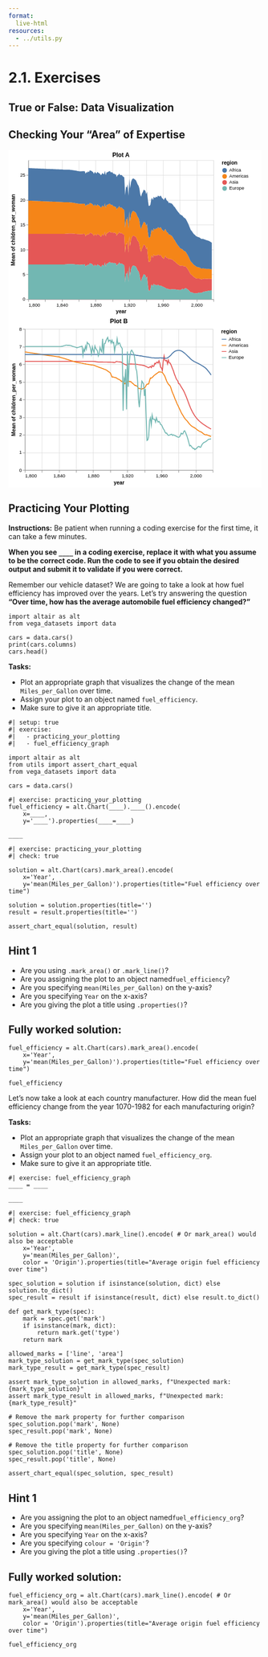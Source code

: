 ```yaml
---
format:
  live-html
resources:
  - ../utils.py
---
```


<script src='../../src/quiz.js'></script>  

# 2.1. Exercises

## True or False: Data Visualization

<div id='mcq1'></div> 
<script>
    generateQuiz(
        'mcq1', 
        'True or False',  
        'It’s always better to use an area plot when showing a single trend over time.',  
        { 
        'True': 'Both line and area plots would be fine to visualize a single trend.',
        'False': 'Area plots and line plots are both acceptable for displaying a single trend over time.'
        },
        'False',  
    );
</script>

<div id='mcq2'></div> 
<script>
    generateQuiz(
        'mcq2',
        'True or False',
        'It’s important to be careful to do aggregation when needed or our plots can be misleading.',
        {
        'True': 'We saw that when we made a line chart in the slides, it mislead us to believe it was an area chart which we fixed by summing up the y axis column.',
        'False': '' // FIXME: Add explanation
        },
        'True',
    );
</script>

## Checking Your "Area" of Expertise

<div id='mcq3'></div> 
<script>
    generateQuiz(
        'mcq3',
        'Question 1',
        'Before making any plots, what is an important first step in visualizing data?',
        {
        'Look at the data, think about why you are making the visualization, and draw it out with pen and paper.': 'We need to see what we are plotting before we visualize it!',
        'Make a baseline plot to build on.': 'We make baseline models in machine learning but even before making those we need to do an important step!',
        'Decide on a title.': 'Is that a priority?',
        'Pick a colour theme.': 'This can come after in plot beautification!'
        },
        'Look at the data, think about why you are making the visualization, and draw it out with pen and paper.',
    );
</script>

<div id='mcq4'></div> 
<script>
    generateQuiz(
        'mcq4',
        'Question 2',
        'Which of the graphs does a better job in answering the question <strong>"Which continents average fertility decreased the most over the years"</strong>',
        {
        'Plot A': 'This is difficult to differentiate between the continent’s fertility rate separately.',
        'Plot B': ''
        },
        'Plot B',
    );
</script>

<?xml version="1.0" encoding="utf-8"?>

<svg xmlns="http://www.w3.org/2000/svg" xmlns:xlink="http://www.w3.org/1999/xlink" version="1.1" class="marks" width="546" height="359" viewBox="0 0 546 359"><rect width="546" height="359" fill="white"/><g fill="none" stroke-miterlimit="10" transform="translate(43,22)"><g class="mark-group role-frame root" role="graphics-object" aria-roledescription="group mark container"><g transform="translate(0,0)"><path class="background" aria-hidden="true" d="M0.5,0.5h400v300h-400Z" stroke="#ddd"/><g><g class="mark-group role-axis" aria-hidden="true"><g transform="translate(0.5,300.5)"><path class="background" aria-hidden="true" d="M0,0h0v0h0Z" pointer-events="none"/><g><g class="mark-rule role-axis-grid" pointer-events="none"><line transform="translate(0,-300)" x2="0" y2="300" stroke="#ddd" stroke-width="1" opacity="1"/><line transform="translate(36,-300)" x2="0" y2="300" stroke="#ddd" stroke-width="1" opacity="1"/><line transform="translate(73,-300)" x2="0" y2="300" stroke="#ddd" stroke-width="1" opacity="1"/><line transform="translate(109,-300)" x2="0" y2="300" stroke="#ddd" stroke-width="1" opacity="1"/><line transform="translate(145,-300)" x2="0" y2="300" stroke="#ddd" stroke-width="1" opacity="1"/><line transform="translate(182,-300)" x2="0" y2="300" stroke="#ddd" stroke-width="1" opacity="1"/><line transform="translate(218,-300)" x2="0" y2="300" stroke="#ddd" stroke-width="1" opacity="1"/><line transform="translate(255,-300)" x2="0" y2="300" stroke="#ddd" stroke-width="1" opacity="1"/><line transform="translate(291,-300)" x2="0" y2="300" stroke="#ddd" stroke-width="1" opacity="1"/><line transform="translate(327,-300)" x2="0" y2="300" stroke="#ddd" stroke-width="1" opacity="1"/><line transform="translate(364,-300)" x2="0" y2="300" stroke="#ddd" stroke-width="1" opacity="1"/><line transform="translate(400,-300)" x2="0" y2="300" stroke="#ddd" stroke-width="1" opacity="1"/></g></g><path class="foreground" aria-hidden="true" d="" pointer-events="none" display="none"/></g></g><g class="mark-group role-axis" aria-hidden="true"><g transform="translate(0.5,0.5)"><path class="background" aria-hidden="true" d="M0,0h0v0h0Z" pointer-events="none"/><g><g class="mark-rule role-axis-grid" pointer-events="none"><line transform="translate(0,300)" x2="400" y2="0" stroke="#ddd" stroke-width="1" opacity="1"/><line transform="translate(0,246)" x2="400" y2="0" stroke="#ddd" stroke-width="1" opacity="1"/><line transform="translate(0,193)" x2="400" y2="0" stroke="#ddd" stroke-width="1" opacity="1"/><line transform="translate(0,139)" x2="400" y2="0" stroke="#ddd" stroke-width="1" opacity="1"/><line transform="translate(0,86)" x2="400" y2="0" stroke="#ddd" stroke-width="1" opacity="1"/><line transform="translate(0,32)" x2="400" y2="0" stroke="#ddd" stroke-width="1" opacity="1"/></g></g><path class="foreground" aria-hidden="true" d="" pointer-events="none" display="none"/></g></g><g class="mark-group role-axis" role="graphics-symbol" aria-roledescription="axis" aria-label="X-axis titled 'year' for a linear scale with values from 1,800 to 2,020"><g transform="translate(0.5,300.5)"><path class="background" aria-hidden="true" d="M0,0h0v0h0Z" pointer-events="none"/><g><g class="mark-rule role-axis-tick" pointer-events="none"><line transform="translate(0,0)" x2="0" y2="5" stroke="#888" stroke-width="1" opacity="1"/><line transform="translate(36,0)" x2="0" y2="5" stroke="#888" stroke-width="1" opacity="1"/><line transform="translate(73,0)" x2="0" y2="5" stroke="#888" stroke-width="1" opacity="1"/><line transform="translate(109,0)" x2="0" y2="5" stroke="#888" stroke-width="1" opacity="1"/><line transform="translate(145,0)" x2="0" y2="5" stroke="#888" stroke-width="1" opacity="1"/><line transform="translate(182,0)" x2="0" y2="5" stroke="#888" stroke-width="1" opacity="1"/><line transform="translate(218,0)" x2="0" y2="5" stroke="#888" stroke-width="1" opacity="1"/><line transform="translate(255,0)" x2="0" y2="5" stroke="#888" stroke-width="1" opacity="1"/><line transform="translate(291,0)" x2="0" y2="5" stroke="#888" stroke-width="1" opacity="1"/><line transform="translate(327,0)" x2="0" y2="5" stroke="#888" stroke-width="1" opacity="1"/><line transform="translate(364,0)" x2="0" y2="5" stroke="#888" stroke-width="1" opacity="1"/><line transform="translate(400,0)" x2="0" y2="5" stroke="#888" stroke-width="1" opacity="1"/></g><g class="mark-text role-axis-label" pointer-events="none"><text text-anchor="start" transform="translate(0,15)" font-family="sans-serif" font-size="10px" fill="#000" opacity="1">1,800</text><text text-anchor="middle" transform="translate(36.36363636363637,15)" font-family="sans-serif" font-size="10px" fill="#000" opacity="0">1,820</text><text text-anchor="middle" transform="translate(72.72727272727273,15)" font-family="sans-serif" font-size="10px" fill="#000" opacity="1">1,840</text><text text-anchor="middle" transform="translate(109.09090909090908,15)" font-family="sans-serif" font-size="10px" fill="#000" opacity="0">1,860</text><text text-anchor="middle" transform="translate(145.45454545454547,15)" font-family="sans-serif" font-size="10px" fill="#000" opacity="1">1,880</text><text text-anchor="middle" transform="translate(181.8181818181818,15)" font-family="sans-serif" font-size="10px" fill="#000" opacity="0">1,900</text><text text-anchor="middle" transform="translate(218.18181818181816,15)" font-family="sans-serif" font-size="10px" fill="#000" opacity="1">1,920</text><text text-anchor="middle" transform="translate(254.54545454545453,15)" font-family="sans-serif" font-size="10px" fill="#000" opacity="0">1,940</text><text text-anchor="middle" transform="translate(290.90909090909093,15)" font-family="sans-serif" font-size="10px" fill="#000" opacity="1">1,960</text><text text-anchor="middle" transform="translate(327.2727272727273,15)" font-family="sans-serif" font-size="10px" fill="#000" opacity="0">1,980</text><text text-anchor="middle" transform="translate(363.6363636363636,15)" font-family="sans-serif" font-size="10px" fill="#000" opacity="1">2,000</text><text text-anchor="end" transform="translate(400,15)" font-family="sans-serif" font-size="10px" fill="#000" opacity="0">2,020</text></g><g class="mark-rule role-axis-domain" pointer-events="none"><line transform="translate(0,0)" x2="400" y2="0" stroke="#888" stroke-width="1" opacity="1"/></g><g class="mark-text role-axis-title" pointer-events="none"><text text-anchor="middle" transform="translate(200,30)" font-family="sans-serif" font-size="11px" font-weight="bold" fill="#000" opacity="1">year</text></g></g><path class="foreground" aria-hidden="true" d="" pointer-events="none" display="none"/></g></g><g class="mark-group role-axis" role="graphics-symbol" aria-roledescription="axis" aria-label="Y-axis titled 'Mean of children_per_woman' for a linear scale with values from 0 to 28"><g transform="translate(0.5,0.5)"><path class="background" aria-hidden="true" d="M0,0h0v0h0Z" pointer-events="none"/><g><g class="mark-rule role-axis-tick" pointer-events="none"><line transform="translate(0,300)" x2="-5" y2="0" stroke="#888" stroke-width="1" opacity="1"/><line transform="translate(0,246)" x2="-5" y2="0" stroke="#888" stroke-width="1" opacity="1"/><line transform="translate(0,193)" x2="-5" y2="0" stroke="#888" stroke-width="1" opacity="1"/><line transform="translate(0,139)" x2="-5" y2="0" stroke="#888" stroke-width="1" opacity="1"/><line transform="translate(0,86)" x2="-5" y2="0" stroke="#888" stroke-width="1" opacity="1"/><line transform="translate(0,32)" x2="-5" y2="0" stroke="#888" stroke-width="1" opacity="1"/></g><g class="mark-text role-axis-label" pointer-events="none"><text text-anchor="end" transform="translate(-7,303)" font-family="sans-serif" font-size="10px" fill="#000" opacity="1">0</text><text text-anchor="end" transform="translate(-7,249.42857142857142)" font-family="sans-serif" font-size="10px" fill="#000" opacity="1">5</text><text text-anchor="end" transform="translate(-7,195.85714285714283)" font-family="sans-serif" font-size="10px" fill="#000" opacity="1">10</text><text text-anchor="end" transform="translate(-7,142.28571428571428)" font-family="sans-serif" font-size="10px" fill="#000" opacity="1">15</text><text text-anchor="end" transform="translate(-7,88.71428571428571)" font-family="sans-serif" font-size="10px" fill="#000" opacity="1">20</text><text text-anchor="end" transform="translate(-7,35.14285714285713)" font-family="sans-serif" font-size="10px" fill="#000" opacity="1">25</text></g><g class="mark-rule role-axis-domain" pointer-events="none"><line transform="translate(0,300)" x2="0" y2="-300" stroke="#888" stroke-width="1" opacity="1"/></g><g class="mark-text role-axis-title" pointer-events="none"><text text-anchor="middle" transform="translate(-27,150) rotate(-90) translate(0,-2)" font-family="sans-serif" font-size="11px" font-weight="bold" fill="#000" opacity="1">Mean
of
children\_per\_woman</text></g></g><path class="foreground" aria-hidden="true" d="" pointer-events="none" display="none"/></g></g><g class="mark-group role-scope pathgroup" role="graphics-object" aria-roledescription="group mark container"><g transform="translate(0,0)"><path class="background" aria-hidden="true" d="M0,0h400v300h-400Z"/><g><g class="mark-area role-mark marks" role="graphics-object" aria-roledescription="area mark container"><path aria-label="region: Asia; year: 1800; Mean of children_per_woman: 6.162" role="graphics-symbol" aria-roledescription="area mark" d="M0,158.97857142857146L1.8181818181818181,158.97857142857146L3.6363636363636362,158.97857142857146L5.454545454545454,158.97857142857146L7.2727272727272725,158.97857142857146L9.090909090909092,158.97857142857146L10.909090909090908,158.97857142857146L12.727272727272727,158.97857142857146L14.545454545454545,158.97857142857146L16.363636363636363,158.97857142857146L18.181818181818183,158.97857142857146L20,158.97857142857146L21.818181818181817,158.97857142857146L23.636363636363637,158.97857142857146L25.454545454545453,158.97857142857146L27.27272727272727,158.97857142857146L29.09090909090909,158.97857142857146L30.909090909090907,158.97857142857146L32.72727272727273,158.97857142857146L34.54545454545455,158.97857142857146L36.36363636363637,158.97857142857146L38.18181818181819,158.97857142857146L40,158.97857142857146L41.81818181818181,158.97857142857146L43.63636363636363,158.97857142857146L45.45454545454545,158.97857142857146L47.27272727272727,158.97857142857146L49.09090909090909,158.97857142857146L50.90909090909091,158.97857142857146L52.72727272727272,158.97857142857146L54.54545454545454,158.97857142857146L56.36363636363636,158.97857142857146L58.18181818181818,158.97857142857146L60,158.97857142857146L61.81818181818181,158.97857142857146L63.63636363636363,158.97857142857146L65.45454545454545,158.97857142857146L67.27272727272727,158.97857142857146L69.0909090909091,158.97857142857146L70.9090909090909,158.97857142857146L72.72727272727273,158.97857142857146L74.54545454545455,158.97857142857146L76.36363636363637,158.97857142857146L78.18181818181819,158.87142857142857L80,158.76428571428573L81.81818181818183,158.65714285714287L83.63636363636363,158.44285714285715L85.45454545454545,158.3357142857143L87.27272727272727,158.12142857142857L89.0909090909091,158.12142857142857L90.9090909090909,158.22857142857143L92.72727272727272,158.22857142857143L94.54545454545455,158.22857142857143L96.36363636363636,158.3357142857143L98.18181818181819,158.44285714285715L100,158.65714285714287L101.81818181818181,158.87142857142857L103.63636363636364,158.97857142857146L105.45454545454544,159.19285714285715L107.27272727272728,159.3L109.09090909090908,159.5142857142857L110.9090909090909,159.72857142857146L112.72727272727272,159.5142857142857L114.54545454545455,159.40714285714284L116.36363636363636,159.19285714285715L118.18181818181819,159.0857142857143L120,158.87142857142857L121.81818181818183,158.76428571428573L123.63636363636363,164.2285714285714L125.45454545454547,160.37142857142857L127.27272727272727,161.7642857142857L129.0909090909091,158.65714285714287L130.9090909090909,160.5857142857143L132.72727272727275,156.40714285714284L134.54545454545453,157.15714285714284L136.36363636363635,157.37142857142854L138.1818181818182,158.76428571428573L140,160.37142857142857L141.8181818181818,163.47857142857143L143.63636363636363,159.19285714285715L145.45454545454547,161.1214285714286L147.27272727272725,162.68571428571428L149.0909090909091,158.7857142857143L150.9090909090909,160.35L152.72727272727275,161.07857142857142L154.54545454545453,162.10714285714283L156.36363636363637,165.0642857142857L158.1818181818182,163.5642857142857L160,159.83571428571426L161.8181818181818,161.54999999999998L163.63636363636365,162.5142857142857L165.45454545454547,154.69285714285712L167.27272727272725,164.0357142857143L169.0909090909091,157.60714285714286L170.9090909090909,157.5L172.72727272727272,155.80714285714285L174.54545454545453,154.84285714285713L176.36363636363637,153.9L178.1818181818182,156.47142857142856L180,155.6357142857143L181.8181818181818,155.6357142857143L183.63636363636365,157.37142857142854L185.45454545454544,155.67857142857142L187.27272727272728,157.4142857142857L189.0909090909091,157.07142857142858L190.9090909090909,162.72857142857146L192.72727272727272,159.06428571428572L194.54545454545456,158.20714285714286L196.36363636363637,154.4142857142857L198.1818181818182,157.92857142857144L200,157.1357142857143L201.8181818181818,157.20000000000002L203.63636363636363,158.97857142857146L205.45454545454547,159.89999999999998L207.27272727272728,161.29285714285712L209.0909090909091,199.26428571428573L210.90909090909088,179.82857142857142L212.72727272727275,181.79999999999998L214.54545454545456,174.75L216.36363636363635,199.43571428571428L218.18181818181816,163.69285714285712L220.00000000000003,185.07857142857145L221.8181818181818,171.3642857142857L223.63636363636363,166.20000000000002L225.45454545454544,163.6285714285714L227.27272727272728,162.75L229.0909090909091,163.65000000000003L230.9090909090909,164.52857142857144L232.72727272727272,165.8571428571429L234.54545454545453,169.69285714285712L236.36363636363637,174.00000000000003L238.1818181818182,175.8L240,181.8857142857143L241.8181818181818,193.1142857142857L243.63636363636365,197.89285714285717L245.45454545454547,190.69285714285715L247.27272727272725,187.35000000000002L249.09090909090907,182.29285714285714L250.90909090909093,183.23571428571427L252.72727272727275,184.17857142857144L254.54545454545453,191.61428571428573L256.3636363636364,187.5857142857143L258.1818181818182,205.4142857142857L260,219.3857142857143L261.8181818181818,219.2142857142857L263.6363636363636,217.30714285714288L265.4545454545455,207.45L267.2727272727273,205.3714285714286L269.09090909090907,210.34285714285713L270.9090909090909,203.05714285714285L272.7272727272727,206.20714285714286L274.54545454545456,206.10000000000002L276.3636363636364,204.3L278.1818181818182,206.37857142857143L280,202.95L281.8181818181818,204.42857142857144L283.6363636363636,205.88571428571427L285.45454545454544,204.04285714285714L287.27272727272725,206.20714285714286L289.0909090909091,209.93571428571428L290.90909090909093,210.64285714285717L292.72727272727275,213.2142857142857L294.5454545454545,208.71428571428572L296.3636363636364,206.25L298.1818181818182,210.32142857142858L300,211.30714285714288L301.8181818181818,210.85714285714286L303.6363636363636,213.96428571428575L305.4545454545455,212.1L307.27272727272725,213.6642857142857L309.09090909090907,213.51428571428573L310.9090909090909,214.35L312.72727272727275,215.59285714285716L314.54545454545456,217.65L316.3636363636364,218.44285714285712L318.1818181818182,220.52142857142857L320,221.97857142857146L321.8181818181818,223.7357142857143L323.6363636363636,224.89285714285714L325.45454545454544,225.77142857142857L327.2727272727273,227.6142857142857L329.0909090909091,227.42142857142855L330.90909090909093,227.59285714285716L332.7272727272727,227.03571428571428L334.5454545454545,228.2785714285714L336.3636363636364,229.1357142857143L338.1818181818182,228.6642857142857L340,229.24285714285716L341.8181818181818,231.3857142857143L343.6363636363636,233.93571428571428L345.45454545454544,236.70000000000002L347.27272727272725,239.80714285714285L349.09090909090907,243.12857142857146L350.90909090909093,246.40714285714287L352.72727272727275,247.32857142857142L354.54545454545456,249.10714285714283L356.3636363636364,250.8642857142857L358.1818181818182,252.34285714285716L360,253.11428571428573L361.8181818181818,254.67857142857144L363.6363636363636,254.95714285714286L365.4545454545455,255.40714285714287L367.2727272727273,255.25714285714287L369.09090909090907,255.3857142857143L370.9090909090909,255.77142857142857L372.7272727272727,256.75714285714287L374.54545454545456,257.1L376.3636363636364,256.3285714285714L378.1818181818182,255.85714285714286L380,255.70714285714286L381.8181818181818,255.72857142857143L383.6363636363636,255.9L385.45454545454544,255.87857142857143L387.27272727272725,255.79285714285714L389.0909090909091,255.68571428571428L390.90909090909093,255.55714285714285L392.72727272727275,255.77142857142857L394.5454545454545,255.94285714285715L396.3636363636364,256.2214285714286L396.3636363636364,281.14285714285717L394.5454545454545,281.14285714285717L392.72727272727275,281.25L390.90909090909093,281.35714285714283L389.0909090909091,281.7857142857143L387.27272727272725,282.2142857142857L385.45454545454544,282.64285714285717L383.6363636363636,282.9642857142857L381.8181818181818,283.17857142857144L380,283.5L378.1818181818182,284.0357142857143L376.3636363636364,284.8928571428571L374.54545454545456,286.07142857142856L372.7272727272727,286.17857142857144L370.9090909090909,285.64285714285717L369.09090909090907,285.75L367.2727272727273,286.17857142857144L365.4545454545455,286.92857142857144L363.6363636363636,287.14285714285717L361.8181818181818,287.5714285714286L360,286.82142857142856L358.1818181818182,286.92857142857144L356.3636363636364,286.3928571428571L354.54545454545456,285.64285714285717L352.72727272727275,285L350.90909090909093,285.32142857142856L349.09090909090907,283.3928571428571L347.27272727272725,281.4642857142857L345.45454545454544,279.75L343.6363636363636,278.35714285714283L341.8181818181818,277.07142857142856L340,276.1071428571429L338.1818181818182,276.64285714285717L336.3636363636364,278.0357142857143L334.5454545454545,278.0357142857143L332.7272727272727,277.6071428571429L330.90909090909093,279L329.0909090909091,279.85714285714283L327.2727272727273,280.07142857142856L325.45454545454544,279.9642857142857L323.6363636363636,279.64285714285717L321.8181818181818,279.4285714285714L320,279.1071428571429L318.1818181818182,278.8928571428571L316.3636363636364,278.57142857142856L314.54545454545456,279L312.72727272727275,278.25L310.9090909090909,278.35714285714283L309.09090909090907,278.57142857142856L307.27272727272725,278.7857142857143L305.4545454545455,278.8928571428571L303.6363636363636,278.4642857142857L301.8181818181818,277.5L300,277.6071428571429L298.1818181818182,276.85714285714283L296.3636363636364,275.57142857142856L294.5454545454545,274.92857142857144L292.72727272727275,273.64285714285717L290.90909090909093,272.57142857142856L289.0909090909091,272.35714285714283L287.27272727272725,271.17857142857144L285.45454545454544,270.42857142857144L283.6363636363636,270.85714285714283L281.8181818181818,270L280,268.2857142857143L278.1818181818182,270.85714285714283L276.3636363636364,269.14285714285717L274.54545454545456,269.14285714285717L272.7272727272727,269.14285714285717L270.9090909090909,266.57142857142856L269.09090909090907,272.57142857142856L267.2727272727273,268.2857142857143L265.4545454545455,270L263.6363636363636,279.4285714285714L261.8181818181818,281.57142857142856L260,282L258.1818181818182,268.2857142857143L256.3636363636364,250.71428571428572L254.54545454545453,255L252.72727272727275,247.71428571428572L250.90909090909093,246.85714285714286L249.09090909090907,246.00000000000003L247.27272727272725,251.14285714285717L245.45454545454547,254.57142857142856L243.63636363636365,261.8571428571429L241.8181818181818,257.14285714285717L240,246.00000000000003L238.1818181818182,240L236.36363636363637,238.28571428571428L234.54545454545453,234L232.72727272727272,230.14285714285714L230.9090909090909,228.85714285714286L229.0909090909091,228L227.27272727272728,227.14285714285714L225.45454545454544,228L223.63636363636363,230.57142857142858L221.8181818181818,235.71428571428572L220.00000000000003,249.42857142857142L218.18181818181816,228L216.36363636363635,263.1428571428571L214.54545454545456,238.71428571428572L212.72727272727275,246.00000000000003L210.90909090909088,244.28571428571428L209.0909090909091,264L207.27272727272728,226.28571428571428L205.45454545454547,225.42857142857144L203.63636363636363,224.57142857142856L201.8181818181818,222.85714285714286L200,222.85714285714286L198.1818181818182,223.71428571428572L196.36363636363637,220.28571428571425L194.54545454545456,224.14285714285714L192.72727272727272,224.57142857142856L190.9090909090909,228L189.0909090909091,222.42857142857144L187.27272727272728,222.85714285714286L185.45454545454544,221.14285714285714L183.63636363636365,222.85714285714286L181.8181818181818,221.14285714285714L180,221.14285714285714L178.1818181818182,222L176.36363636363637,219.42857142857142L174.54545454545453,220.39285714285714L172.72727272727272,221.35714285714286L170.9090909090909,223.07142857142856L169.0909090909091,223.17857142857144L167.27272727272725,229.60714285714286L165.45454545454547,220.28571428571425L163.63636363636365,228.10714285714286L161.8181818181818,227.14285714285714L160,225.42857142857144L158.1818181818182,229.17857142857142L156.36363636363637,230.67857142857142L154.54545454545453,227.7857142857143L152.72727272727275,226.82142857142856L150.9090909090909,226.17857142857144L149.0909090909091,224.67857142857142L147.27272727272725,228.64285714285714L145.45454545454547,227.14285714285714L143.63636363636363,225.2142857142857L141.8181818181818,229.5L140,226.39285714285714L138.1818181818182,224.7857142857143L136.36363636363635,223.39285714285714L134.54545454545453,223.17857142857144L132.72727272727275,222.42857142857144L130.9090909090909,226.60714285714286L129.0909090909091,224.67857142857142L127.27272727272727,227.7857142857143L125.45454545454547,226.39285714285714L123.63636363636363,230.25000000000003L121.81818181818183,224.7857142857143L120,224.89285714285714L118.18181818181819,225.10714285714286L116.36363636363636,225.2142857142857L114.54545454545455,225.42857142857144L112.72727272727272,225.53571428571428L110.9090909090909,225.74999999999997L109.09090909090908,225.53571428571428L107.27272727272728,225.32142857142858L105.45454545454544,225.2142857142857L103.63636363636364,225L101.81818181818181,224.89285714285714L100,224.67857142857142L98.18181818181819,224.46428571428572L96.36363636363636,224.35714285714286L94.54545454545455,224.25000000000003L92.72727272727272,224.25000000000003L90.9090909090909,224.25000000000003L89.0909090909091,224.14285714285714L87.27272727272727,224.14285714285714L85.45454545454545,224.35714285714286L83.63636363636363,224.46428571428572L81.81818181818183,224.67857142857142L80,224.7857142857143L78.18181818181819,224.89285714285714L76.36363636363637,225L74.54545454545455,225L72.72727272727273,225L70.9090909090909,225L69.0909090909091,225L67.27272727272727,225L65.45454545454545,225L63.63636363636363,225L61.81818181818181,225L60,225L58.18181818181818,225L56.36363636363636,225L54.54545454545454,225L52.72727272727272,225L50.90909090909091,225L49.09090909090909,225L47.27272727272727,225L45.45454545454545,225L43.63636363636363,225L41.81818181818181,225L40,225L38.18181818181819,225L36.36363636363637,225L34.54545454545455,225L32.72727272727273,225L30.909090909090907,225L29.09090909090909,225L27.27272727272727,225L25.454545454545453,225L23.636363636363637,225L21.818181818181817,225L20,225L18.181818181818183,225L16.363636363636363,225L14.545454545454545,225L12.727272727272727,225L10.909090909090908,225L9.090909090909092,225L7.2727272727272725,225L5.454545454545454,225L3.6363636363636362,225L1.8181818181818181,225L0,225Z" fill="#e45756"/></g></g><path class="foreground" aria-hidden="true" d="" display="none"/></g><g transform="translate(0,0)"><path class="background" aria-hidden="true" d="M0,0h400v300h-400Z"/><g><g class="mark-area role-mark marks" role="graphics-object" aria-roledescription="area mark container"><path aria-label="region: Americas; year: 1800; Mean of children_per_woman: 6.69666666667" role="graphics-symbol" aria-roledescription="area mark" d="M0,87.22857142857147L1.8181818181818181,87.30000000000004L3.6363636363636362,87.3714285714286L5.454545454545454,87.47857142857144L7.2727272727272725,87.55000000000005L9.090909090909092,87.6214285714286L10.909090909090908,87.69285714285718L12.727272727272727,87.80000000000003L14.545454545454545,87.87142857142857L16.363636363636363,87.94285714285718L18.181818181818183,88.01428571428572L20,88.0857142857143L21.818181818181817,88.19285714285715L23.636363636363637,88.26428571428569L25.454545454545453,88.3357142857143L27.27272727272727,88.40714285714289L29.09090909090909,88.5142857142857L30.909090909090907,88.58571428571427L32.72727272727273,88.65714285714289L34.54545454545455,88.72857142857147L36.36363636363637,88.80000000000001L38.18181818181819,88.8714285714286L40,88.97857142857147L41.81818181818181,89.05000000000001L43.63636363636363,89.1214285714286L45.45454545454545,89.19285714285718L47.27272727272727,89.26428571428572L49.09090909090909,89.33571428571429L50.90909090909091,89.40714285714287L52.72727272727272,89.47857142857146L54.54545454545454,89.55L56.36363636363636,89.62142857142858L58.18181818181818,89.69285714285718L60,89.76428571428573L61.81818181818181,89.8357142857143L63.63636363636363,89.90714285714289L65.45454545454545,89.97857142857146L67.27272727272727,90.05000000000001L69.0909090909091,90.12142857142858L70.9090909090909,90.19285714285714L72.72727272727273,90.2642857142857L74.54545454545455,90.4071428571429L76.36363636363637,90.58571428571429L78.18181818181819,90.62142857142857L80,90.69285714285718L81.81818181818183,90.72857142857141L83.63636363636363,90.69285714285714L85.45454545454545,90.72857142857141L87.27272727272727,90.69285714285714L89.0909090909091,90.8357142857143L90.9090909090909,91.12142857142861L92.72727272727272,91.26428571428573L94.54545454545455,91.44285714285712L96.36363636363636,91.69285714285714L98.18181818181819,91.97857142857144L100,92.3357142857143L101.81818181818181,92.72857142857143L103.63636363636364,92.97857142857143L105.45454545454544,93.37142857142857L107.27272727272728,93.62142857142857L109.09090909090908,94.01428571428573L110.9090909090909,94.30000000000004L112.72727272727272,94.19285714285715L114.54545454545455,94.19285714285715L116.36363636363636,94.05000000000004L118.18181818181819,94.05L120,93.94285714285715L121.81818181818183,93.90714285714292L123.63636363636363,99.47857142857141L125.45454545454547,95.7285714285714L127.27272727272727,97.19285714285712L129.0909090909091,94.19285714285715L130.9090909090909,96.22857142857141L132.72727272727275,92.12142857142857L134.54545454545453,92.97857142857143L136.36363636363635,93.29999999999998L138.1818181818182,94.72857142857144L140,96.44285714285718L141.8181818181818,99.62142857142854L143.63636363636363,95.40714285714287L145.45454545454547,97.40714285714286L147.27272727272725,99.11428571428573L149.0909090909091,95.39285714285712L150.9090909090909,97.17142857142858L152.72727272727275,98.07857142857144L154.54545454545453,99.32142857142857L156.36363636363637,102.45714285714284L158.1818181818182,101.17142857142854L160,97.6214285714286L161.8181818181818,99.51428571428572L163.63636363636365,100.69285714285714L165.45454545454547,93.04999999999998L167.27272727272725,102.60714285714289L169.0909090909091,96.35714285714285L170.9090909090909,96.46428571428572L172.72727272727272,94.94999999999997L174.54545454545453,94.34285714285714L176.36363636363637,93.75714285714287L178.1818181818182,96.72142857142856L180,96.24285714285713L181.8181818181818,96.59999999999998L183.63636363636365,99.55L185.45454545454544,99.14285714285714L187.27272727272728,100.87857142857143L189.0909090909091,100.67857142857144L190.9090909090909,106.47857142857144L192.72727272727272,102.92142857142858L194.54545454545456,102.20714285714283L196.36363636363637,98.77142857142853L198.1818181818182,102.67857142857143L200,102.02857142857144L201.8181818181818,102.45L203.63636363636363,104.5142857142857L205.45454545454547,106.07857142857142L207.27272727272728,107.29285714285714L209.0909090909091,145.69285714285715L210.90909090909088,126.68571428571428L212.72727272727275,129.40714285714287L214.54545454545456,121.96428571428571L216.36363636363635,147.07857142857142L218.18181818181816,110.19285714285712L220.00000000000003,130.9L221.8181818181818,117.50714285714284L223.63636363636363,112.48571428571428L225.45454545454544,109.91428571428571L227.27272727272728,109.5357142857143L229.0909090909091,110.93571428571428L230.9090909090909,112.17142857142859L232.72727272727272,114.07142857142858L234.54545454545453,118.33571428571426L236.36363636363637,122.60714285714288L238.1818181818182,124.83571428571429L240,131.17142857142855L241.8181818181818,143.61428571428573L243.63636363636365,148.2857142857143L245.45454545454547,141.29999999999998L247.27272727272725,138.17142857142858L249.09090909090907,133.11428571428573L250.90909090909093,133.73571428571427L252.72727272727275,134.71428571428572L254.54545454545453,141.82857142857145L256.3636363636364,137.19285714285715L258.1818181818182,153.95L260,167.1714285714286L261.8181818181818,167.03571428571428L263.6363636363636,164.95000000000002L265.4545454545455,153.09285714285716L267.2727272727273,149.44285714285712L269.09090909090907,154.55714285714285L270.9090909090909,146.80714285714285L272.7272727272727,149.56428571428572L274.54545454545456,148.77857142857144L276.3636363636364,146.54999999999998L278.1818181818182,148.34285714285716L280,144.4142857142857L281.8181818181818,145.64285714285714L283.6363636363636,146.63571428571427L285.45454545454544,144.4L287.27272727272725,146.67142857142858L289.0909090909091,150.39999999999998L290.90909090909093,151.17857142857142L292.72727272727275,153.99999999999997L294.5454545454545,150.21428571428572L296.3636363636364,148.53571428571428L298.1818181818182,153.46428571428572L300,155.91428571428574L301.8181818181818,156.78571428571425L303.6363636363636,160.96428571428572L305.4545454545455,159.92142857142855L307.27272727272725,162.02142857142857L309.09090909090907,162.40714285714287L310.9090909090909,164.49285714285713L312.72727272727275,167.41428571428574L314.54545454545456,170.82857142857142L316.3636363636364,172.7642857142857L318.1818181818182,176.23571428571432L320,179.05L321.8181818181818,181.9142857142857L323.6363636363636,184.42857142857144L325.45454545454544,186.37857142857143L327.2727272727273,189.29285714285714L329.0909090909091,190.20714285714286L330.90909090909093,191.45L332.7272727272727,192.0357142857143L334.5454545454545,194.24285714285716L336.3636363636364,195.88571428571427L338.1818181818182,196.34285714285713L340,197.70714285714288L341.8181818181818,200.5285714285714L343.6363636363636,203.61428571428573L345.45454545454544,206.87857142857143L347.27272727272725,210.7L349.09090909090907,214.73571428571427L350.90909090909093,218.6214285714286L352.72727272727275,220.04285714285712L354.54545454545456,222.32142857142858L356.3636363636364,224.36428571428573L358.1818181818182,226.23571428571427L360,227.22142857142856L361.8181818181818,229.14285714285714L363.6363636363636,229.70714285714286L365.4545454545455,230.65714285714287L367.2727272727273,230.97142857142856L369.09090909090907,231.35L370.9090909090909,232.09285714285713L372.7272727272727,233.4L374.54545454545456,233.8857142857143L376.3636363636364,233.4L378.1818181818182,233.32142857142856L380,233.63571428571424L381.8181818181818,234.01428571428573L383.6363636363636,234.4357142857143L385.45454545454544,234.52142857142857L387.27272727272725,234.3642857142857L389.0909090909091,234.4714285714286L390.90909090909093,234.52142857142857L392.72727272727275,234.95000000000002L394.5454545454545,235.33571428571426L396.3636363636364,235.79285714285714L396.3636363636364,256.2214285714286L394.5454545454545,255.94285714285715L392.72727272727275,255.77142857142857L390.90909090909093,255.55714285714285L389.0909090909091,255.68571428571428L387.27272727272725,255.79285714285714L385.45454545454544,255.87857142857143L383.6363636363636,255.9L381.8181818181818,255.72857142857143L380,255.70714285714286L378.1818181818182,255.85714285714286L376.3636363636364,256.3285714285714L374.54545454545456,257.1L372.7272727272727,256.75714285714287L370.9090909090909,255.77142857142857L369.09090909090907,255.3857142857143L367.2727272727273,255.25714285714287L365.4545454545455,255.40714285714287L363.6363636363636,254.95714285714286L361.8181818181818,254.67857142857144L360,253.11428571428573L358.1818181818182,252.34285714285716L356.3636363636364,250.8642857142857L354.54545454545456,249.10714285714283L352.72727272727275,247.32857142857142L350.90909090909093,246.40714285714287L349.09090909090907,243.12857142857146L347.27272727272725,239.80714285714285L345.45454545454544,236.70000000000002L343.6363636363636,233.93571428571428L341.8181818181818,231.3857142857143L340,229.24285714285716L338.1818181818182,228.6642857142857L336.3636363636364,229.1357142857143L334.5454545454545,228.2785714285714L332.7272727272727,227.03571428571428L330.90909090909093,227.59285714285716L329.0909090909091,227.42142857142855L327.2727272727273,227.6142857142857L325.45454545454544,225.77142857142857L323.6363636363636,224.89285714285714L321.8181818181818,223.7357142857143L320,221.97857142857146L318.1818181818182,220.52142857142857L316.3636363636364,218.44285714285712L314.54545454545456,217.65L312.72727272727275,215.59285714285716L310.9090909090909,214.35L309.09090909090907,213.51428571428573L307.27272727272725,213.6642857142857L305.4545454545455,212.1L303.6363636363636,213.96428571428575L301.8181818181818,210.85714285714286L300,211.30714285714288L298.1818181818182,210.32142857142858L296.3636363636364,206.25L294.5454545454545,208.71428571428572L292.72727272727275,213.2142857142857L290.90909090909093,210.64285714285717L289.0909090909091,209.93571428571428L287.27272727272725,206.20714285714286L285.45454545454544,204.04285714285714L283.6363636363636,205.88571428571427L281.8181818181818,204.42857142857144L280,202.95L278.1818181818182,206.37857142857143L276.3636363636364,204.3L274.54545454545456,206.10000000000002L272.7272727272727,206.20714285714286L270.9090909090909,203.05714285714285L269.09090909090907,210.34285714285713L267.2727272727273,205.3714285714286L265.4545454545455,207.45L263.6363636363636,217.30714285714288L261.8181818181818,219.2142857142857L260,219.3857142857143L258.1818181818182,205.4142857142857L256.3636363636364,187.5857142857143L254.54545454545453,191.61428571428573L252.72727272727275,184.17857142857144L250.90909090909093,183.23571428571427L249.09090909090907,182.29285714285714L247.27272727272725,187.35000000000002L245.45454545454547,190.69285714285715L243.63636363636365,197.89285714285717L241.8181818181818,193.1142857142857L240,181.8857142857143L238.1818181818182,175.8L236.36363636363637,174.00000000000003L234.54545454545453,169.69285714285712L232.72727272727272,165.8571428571429L230.9090909090909,164.52857142857144L229.0909090909091,163.65000000000003L227.27272727272728,162.75L225.45454545454544,163.6285714285714L223.63636363636363,166.20000000000002L221.8181818181818,171.3642857142857L220.00000000000003,185.07857142857145L218.18181818181816,163.69285714285712L216.36363636363635,199.43571428571428L214.54545454545456,174.75L212.72727272727275,181.79999999999998L210.90909090909088,179.82857142857142L209.0909090909091,199.26428571428573L207.27272727272728,161.29285714285712L205.45454545454547,159.89999999999998L203.63636363636363,158.97857142857146L201.8181818181818,157.20000000000002L200,157.1357142857143L198.1818181818182,157.92857142857144L196.36363636363637,154.4142857142857L194.54545454545456,158.20714285714286L192.72727272727272,159.06428571428572L190.9090909090909,162.72857142857146L189.0909090909091,157.07142857142858L187.27272727272728,157.4142857142857L185.45454545454544,155.67857142857142L183.63636363636365,157.37142857142854L181.8181818181818,155.6357142857143L180,155.6357142857143L178.1818181818182,156.47142857142856L176.36363636363637,153.9L174.54545454545453,154.84285714285713L172.72727272727272,155.80714285714285L170.9090909090909,157.5L169.0909090909091,157.60714285714286L167.27272727272725,164.0357142857143L165.45454545454547,154.69285714285712L163.63636363636365,162.5142857142857L161.8181818181818,161.54999999999998L160,159.83571428571426L158.1818181818182,163.5642857142857L156.36363636363637,165.0642857142857L154.54545454545453,162.10714285714283L152.72727272727275,161.07857142857142L150.9090909090909,160.35L149.0909090909091,158.7857142857143L147.27272727272725,162.68571428571428L145.45454545454547,161.1214285714286L143.63636363636363,159.19285714285715L141.8181818181818,163.47857142857143L140,160.37142857142857L138.1818181818182,158.76428571428573L136.36363636363635,157.37142857142854L134.54545454545453,157.15714285714284L132.72727272727275,156.40714285714284L130.9090909090909,160.5857142857143L129.0909090909091,158.65714285714287L127.27272727272727,161.7642857142857L125.45454545454547,160.37142857142857L123.63636363636363,164.2285714285714L121.81818181818183,158.76428571428573L120,158.87142857142857L118.18181818181819,159.0857142857143L116.36363636363636,159.19285714285715L114.54545454545455,159.40714285714284L112.72727272727272,159.5142857142857L110.9090909090909,159.72857142857146L109.09090909090908,159.5142857142857L107.27272727272728,159.3L105.45454545454544,159.19285714285715L103.63636363636364,158.97857142857146L101.81818181818181,158.87142857142857L100,158.65714285714287L98.18181818181819,158.44285714285715L96.36363636363636,158.3357142857143L94.54545454545455,158.22857142857143L92.72727272727272,158.22857142857143L90.9090909090909,158.22857142857143L89.0909090909091,158.12142857142857L87.27272727272727,158.12142857142857L85.45454545454545,158.3357142857143L83.63636363636363,158.44285714285715L81.81818181818183,158.65714285714287L80,158.76428571428573L78.18181818181819,158.87142857142857L76.36363636363637,158.97857142857146L74.54545454545455,158.97857142857146L72.72727272727273,158.97857142857146L70.9090909090909,158.97857142857146L69.0909090909091,158.97857142857146L67.27272727272727,158.97857142857146L65.45454545454545,158.97857142857146L63.63636363636363,158.97857142857146L61.81818181818181,158.97857142857146L60,158.97857142857146L58.18181818181818,158.97857142857146L56.36363636363636,158.97857142857146L54.54545454545454,158.97857142857146L52.72727272727272,158.97857142857146L50.90909090909091,158.97857142857146L49.09090909090909,158.97857142857146L47.27272727272727,158.97857142857146L45.45454545454545,158.97857142857146L43.63636363636363,158.97857142857146L41.81818181818181,158.97857142857146L40,158.97857142857146L38.18181818181819,158.97857142857146L36.36363636363637,158.97857142857146L34.54545454545455,158.97857142857146L32.72727272727273,158.97857142857146L30.909090909090907,158.97857142857146L29.09090909090909,158.97857142857146L27.27272727272727,158.97857142857146L25.454545454545453,158.97857142857146L23.636363636363637,158.97857142857146L21.818181818181817,158.97857142857146L20,158.97857142857146L18.181818181818183,158.97857142857146L16.363636363636363,158.97857142857146L14.545454545454545,158.97857142857146L12.727272727272727,158.97857142857146L10.909090909090908,158.97857142857146L9.090909090909092,158.97857142857146L7.2727272727272725,158.97857142857146L5.454545454545454,158.97857142857146L3.6363636363636362,158.97857142857146L1.8181818181818181,158.97857142857146L0,158.97857142857146Z" fill="#f58518"/></g></g><path class="foreground" aria-hidden="true" d="" display="none"/></g><g transform="translate(0,0)"><path class="background" aria-hidden="true" d="M0,0h400v300h-400Z"/><g><g class="mark-area role-mark marks" role="graphics-object" aria-roledescription="area mark container"><path aria-label="region: Africa; year: 1800; Mean of children_per_woman: 6.55" role="graphics-symbol" aria-roledescription="area mark" d="M0,17.050000000000022L1.8181818181818181,17.1214285714286L3.6363636363636362,17.192857142857143L5.454545454545454,17.300000000000026L7.2727272727272725,17.371428571428606L9.090909090909092,17.44285714285715L10.909090909090908,17.514285714285727L12.727272727272727,17.62142857142861L14.545454545454545,17.692857142857154L16.363636363636363,17.764285714285734L18.181818181818183,17.83571428571428L20,17.907142857142855L21.818181818181817,18.014285714285737L23.636363636363637,18.085714285714282L25.454545454545453,18.157142857142862L27.27272727272727,18.22857142857144L29.09090909090909,18.33571428571429L30.909090909090907,18.407142857142865L32.72727272727273,18.478571428571446L34.54545454545455,18.550000000000022L36.36363636363637,18.621428571428567L38.18181818181819,18.692857142857143L40,18.80000000000003L41.81818181818181,18.871428571428574L43.63636363636363,18.94285714285715L45.45454545454545,19.014285714285727L47.27272727272727,19.08571428571427L49.09090909090909,19.15714285714285L50.90909090909091,19.228571428571428L52.72727272727272,19.30000000000004L54.54545454545454,19.371428571428584L56.36363636363636,19.44285714285716L58.18181818181818,19.51428571428574L60,19.585714285714285L61.81818181818181,19.657142857142862L63.63636363636363,19.72857142857144L65.45454545454545,19.80000000000002L67.27272727272727,19.871428571428563L69.0909090909091,19.94285714285714L70.9090909090909,20.014285714285684L72.72727272727273,20.085714285714296L74.54545454545455,20.228571428571453L76.36363636363637,20.40714285714288L78.18181818181819,20.442857142857118L80,20.51428571428573L81.81818181818183,20.55L83.63636363636363,20.514285714285695L85.45454545454545,20.55L87.27272727272727,20.514285714285695L89.0909090909091,20.65714285714285L90.9090909090909,20.942857142857164L92.72727272727272,21.085714285714285L94.54545454545455,21.264285714285712L96.36363636363636,21.51428571428572L98.18181818181819,21.799999999999997L100,22.157142857142887L101.81818181818181,22.550000000000015L103.63636363636364,22.799999999999986L105.45454545454544,23.192857142857115L107.27272727272728,23.44285714285712L109.09090909090908,23.835714285714282L110.9090909090909,24.121428571428595L112.72727272727272,24.01428571428571L114.54545454545455,24.01428571428571L116.36363636363636,23.871428571428588L118.18181818181819,23.871428571428556L120,23.764285714285705L121.81818181818183,23.728571428571467L123.63636363636363,29.300000000000004L125.45454545454547,25.549999999999983L127.27272727272727,27.01428571428568L129.0909090909091,24.01428571428571L130.9090909090909,26.04999999999996L132.72727272727275,21.942857142857118L134.54545454545453,22.799999999999986L136.36363636363635,23.121428571428538L138.1818181818182,24.549999999999994L140,26.26428571428573L141.8181818181818,29.442857142857125L143.63636363636363,25.228571428571435L145.45454545454547,27.228571428571446L147.27272727272725,28.935714285714287L149.0909090909091,25.21428571428571L150.9090909090909,26.99285714285713L152.72727272727275,27.89999999999999L154.54545454545453,29.142857142857125L156.36363636363637,32.27857142857139L158.1818181818182,30.992857142857122L160,27.442857142857147L161.8181818181818,29.335714285714275L163.63636363636365,30.514285714285695L165.45454545454547,22.87142857142853L167.27272727272725,32.42857142857144L169.0909090909091,26.178571428571395L170.9090909090909,26.285714285714278L172.72727272727272,24.771428571428554L174.54545454545453,24.164285714285693L176.36363636363637,23.578571428571415L178.1818181818182,26.542857142857113L180,26.064285714285717L181.8181818181818,26.42142857142854L183.63636363636365,29.37142857142858L185.45454545454544,28.964285714285698L187.27272727272728,30.69999999999998L189.0909090909091,30.500000000000004L190.9090909090909,36.30000000000003L192.72727272727272,32.74285714285716L194.54545454545456,32.02857142857142L196.36363636363637,28.59285714285712L198.1818181818182,32.499999999999986L200,31.84999999999999L201.8181818181818,32.271428571428565L203.63636363636363,34.33571428571426L205.45454545454547,35.89999999999998L207.27272727272728,37.1142857142857L209.0909090909091,75.51428571428573L210.90909090909088,56.50714285714283L212.72727272727275,59.22857142857142L214.54545454545456,51.78571428571427L216.36363636363635,76.89999999999999L218.18181818181816,40.01428571428571L220.00000000000003,60.72142857142859L221.8181818181818,47.3285714285714L223.63636363636363,42.307142857142836L225.45454545454544,39.735714285714266L227.27272727272728,39.35714285714289L229.0909090909091,40.86428571428572L230.9090909090909,42.20714285714288L232.72727272727272,44.10714285714287L234.54545454545453,48.478571428571406L236.36363636363637,52.857142857142904L238.1818181818182,55.19285714285716L240,61.5285714285714L241.8181818181818,74.07857142857145L243.63636363636365,78.85714285714283L245.45454545454547,71.97857142857141L247.27272727272725,68.85000000000001L249.09090909090907,63.89999999999999L250.90909090909093,64.62857142857142L252.72727272727275,65.71428571428571L254.54545454545453,72.93571428571427L256.3636363636364,68.30000000000004L258.1818181818182,85.16428571428574L260,98.49285714285715L261.8181818181818,98.46428571428571L263.6363636363636,96.37857142857146L265.4545454545455,84.62857142857142L267.2727272727273,81.0857142857143L269.09090909090907,86.30714285714285L270.9090909090909,78.66428571428568L272.7272727272727,81.42142857142858L274.54545454545456,80.63571428571429L276.3636363636364,78.5142857142857L278.1818181818182,80.30714285714288L280,76.37857142857143L281.8181818181818,77.60714285714285L283.6363636363636,78.59999999999997L285.45454545454544,76.3642857142857L287.27272727272725,78.52857142857142L289.0909090909091,82.25714285714287L290.90909090909093,83.14285714285711L292.72727272727275,85.96428571428572L294.5454545454545,82.17857142857146L296.3636363636364,80.60714285714285L298.1818181818182,85.53571428571428L300,87.98571428571431L301.8181818181818,88.85714285714286L303.6363636363636,92.82142857142858L305.4545454545455,91.45714285714284L307.27272727272725,93.12857142857142L309.09090909090907,93.08571428571432L310.9090909090909,94.63571428571431L312.72727272727275,96.91428571428571L314.54545454545456,99.79285714285714L316.3636363636364,101.3L318.1818181818182,104.34285714285714L320,106.8357142857143L321.8181818181818,109.48571428571424L323.6363636363636,111.89285714285717L325.45454545454544,113.73571428571427L327.2727272727273,116.65L329.0909090909091,117.5642857142857L330.90909090909093,118.91428571428571L332.7272727272727,119.7142857142857L334.5454545454545,122.13571428571424L336.3636363636364,124.10000000000002L338.1818181818182,124.98571428571427L340,126.67142857142856L341.8181818181818,130.0285714285714L343.6363636363636,133.54285714285712L345.45454545454544,137.34285714285713L347.27272727272725,141.7L349.09090909090907,146.1642857142857L350.90909090909093,150.5857142857143L352.72727272727275,152.54285714285712L354.54545454545456,155.25000000000003L356.3636363636364,157.72142857142856L358.1818181818182,159.91428571428574L360,161.2214285714286L361.8181818181818,163.4642857142857L363.6363636363636,164.24285714285713L365.4545454545455,165.5142857142857L367.2727272727273,166.04285714285714L369.09090909090907,166.6357142857143L370.9090909090909,167.70000000000002L372.7272727272727,169.22142857142856L374.54545454545456,170.02857142857144L376.3636363636364,169.86428571428573L378.1818181818182,170.10714285714283L380,170.74285714285716L381.8181818181818,171.44285714285715L383.6363636363636,172.29285714285714L385.45454545454544,172.80714285714285L387.27272727272725,173.18571428571428L389.0909090909091,173.9357142857143L390.90909090909093,174.62857142857143L392.72727272727275,175.7L394.5454545454545,176.83571428571426L396.3636363636364,178.04285714285714L396.3636363636364,235.79285714285714L394.5454545454545,235.33571428571426L392.72727272727275,234.95000000000002L390.90909090909093,234.52142857142857L389.0909090909091,234.4714285714286L387.27272727272725,234.3642857142857L385.45454545454544,234.52142857142857L383.6363636363636,234.4357142857143L381.8181818181818,234.01428571428573L380,233.63571428571424L378.1818181818182,233.32142857142856L376.3636363636364,233.4L374.54545454545456,233.8857142857143L372.7272727272727,233.4L370.9090909090909,232.09285714285713L369.09090909090907,231.35L367.2727272727273,230.97142857142856L365.4545454545455,230.65714285714287L363.6363636363636,229.70714285714286L361.8181818181818,229.14285714285714L360,227.22142857142856L358.1818181818182,226.23571428571427L356.3636363636364,224.36428571428573L354.54545454545456,222.32142857142858L352.72727272727275,220.04285714285712L350.90909090909093,218.6214285714286L349.09090909090907,214.73571428571427L347.27272727272725,210.7L345.45454545454544,206.87857142857143L343.6363636363636,203.61428571428573L341.8181818181818,200.5285714285714L340,197.70714285714288L338.1818181818182,196.34285714285713L336.3636363636364,195.88571428571427L334.5454545454545,194.24285714285716L332.7272727272727,192.0357142857143L330.90909090909093,191.45L329.0909090909091,190.20714285714286L327.2727272727273,189.29285714285714L325.45454545454544,186.37857142857143L323.6363636363636,184.42857142857144L321.8181818181818,181.9142857142857L320,179.05L318.1818181818182,176.23571428571432L316.3636363636364,172.7642857142857L314.54545454545456,170.82857142857142L312.72727272727275,167.41428571428574L310.9090909090909,164.49285714285713L309.09090909090907,162.40714285714287L307.27272727272725,162.02142857142857L305.4545454545455,159.92142857142855L303.6363636363636,160.96428571428572L301.8181818181818,156.78571428571425L300,155.91428571428574L298.1818181818182,153.46428571428572L296.3636363636364,148.53571428571428L294.5454545454545,150.21428571428572L292.72727272727275,153.99999999999997L290.90909090909093,151.17857142857142L289.0909090909091,150.39999999999998L287.27272727272725,146.67142857142858L285.45454545454544,144.4L283.6363636363636,146.63571428571427L281.8181818181818,145.64285714285714L280,144.4142857142857L278.1818181818182,148.34285714285716L276.3636363636364,146.54999999999998L274.54545454545456,148.77857142857144L272.7272727272727,149.56428571428572L270.9090909090909,146.80714285714285L269.09090909090907,154.55714285714285L267.2727272727273,149.44285714285712L265.4545454545455,153.09285714285716L263.6363636363636,164.95000000000002L261.8181818181818,167.03571428571428L260,167.1714285714286L258.1818181818182,153.95L256.3636363636364,137.19285714285715L254.54545454545453,141.82857142857145L252.72727272727275,134.71428571428572L250.90909090909093,133.73571428571427L249.09090909090907,133.11428571428573L247.27272727272725,138.17142857142858L245.45454545454547,141.29999999999998L243.63636363636365,148.2857142857143L241.8181818181818,143.61428571428573L240,131.17142857142855L238.1818181818182,124.83571428571429L236.36363636363637,122.60714285714288L234.54545454545453,118.33571428571426L232.72727272727272,114.07142857142858L230.9090909090909,112.1714285714286L229.0909090909091,110.93571428571428L227.27272727272728,109.5357142857143L225.45454545454544,109.91428571428571L223.63636363636363,112.48571428571428L221.8181818181818,117.50714285714284L220.00000000000003,130.9L218.18181818181816,110.19285714285712L216.36363636363635,147.07857142857142L214.54545454545456,121.96428571428572L212.72727272727275,129.40714285714287L210.90909090909088,126.68571428571428L209.0909090909091,145.69285714285715L207.27272727272728,107.29285714285714L205.45454545454547,106.07857142857142L203.63636363636363,104.5142857142857L201.8181818181818,102.45000000000002L200,102.02857142857144L198.1818181818182,102.67857142857143L196.36363636363637,98.77142857142854L194.54545454545456,102.20714285714283L192.72727272727272,102.92142857142858L190.9090909090909,106.47857142857146L189.0909090909091,100.67857142857144L187.27272727272728,100.87857142857143L185.45454545454544,99.14285714285714L183.63636363636365,99.55L181.8181818181818,96.59999999999998L180,96.24285714285713L178.1818181818182,96.72142857142856L176.36363636363637,93.75714285714287L174.54545454545453,94.34285714285714L172.72727272727272,94.94999999999997L170.9090909090909,96.46428571428572L169.0909090909091,96.35714285714283L167.27272727272725,102.60714285714289L165.45454545454547,93.04999999999998L163.63636363636365,100.69285714285714L161.8181818181818,99.51428571428572L160,97.6214285714286L158.1818181818182,101.17142857142854L156.36363636363637,102.45714285714283L154.54545454545453,99.32142857142857L152.72727272727275,98.07857142857144L150.9090909090909,97.17142857142858L149.0909090909091,95.39285714285712L147.27272727272725,99.11428571428573L145.45454545454547,97.40714285714286L143.63636363636363,95.40714285714287L141.8181818181818,99.62142857142854L140,96.44285714285718L138.1818181818182,94.72857142857144L136.36363636363635,93.29999999999998L134.54545454545453,92.97857142857143L132.72727272727275,92.12142857142857L130.9090909090909,96.2285714285714L129.0909090909091,94.19285714285715L127.27272727272727,97.19285714285712L125.45454545454547,95.7285714285714L123.63636363636363,99.47857142857143L121.81818181818183,93.90714285714292L120,93.94285714285715L118.18181818181819,94.05L116.36363636363636,94.05000000000004L114.54545454545455,94.19285714285715L112.72727272727272,94.19285714285715L110.9090909090909,94.30000000000004L109.09090909090908,94.01428571428573L107.27272727272728,93.62142857142857L105.45454545454544,93.37142857142857L103.63636363636364,92.97857142857143L101.81818181818181,92.72857142857143L100,92.3357142857143L98.18181818181819,91.97857142857144L96.36363636363636,91.69285714285714L94.54545454545455,91.44285714285712L92.72727272727272,91.26428571428573L90.9090909090909,91.12142857142861L89.0909090909091,90.83571428571429L87.27272727272727,90.69285714285714L85.45454545454545,90.72857142857141L83.63636363636363,90.69285714285714L81.81818181818183,90.72857142857141L80,90.69285714285718L78.18181818181819,90.62142857142857L76.36363636363637,90.58571428571429L74.54545454545455,90.4071428571429L72.72727272727273,90.2642857142857L70.9090909090909,90.19285714285712L69.0909090909091,90.12142857142858L67.27272727272727,90.05000000000001L65.45454545454545,89.97857142857146L63.63636363636363,89.90714285714289L61.81818181818181,89.8357142857143L60,89.76428571428573L58.18181818181818,89.69285714285718L56.36363636363636,89.62142857142858L54.54545454545454,89.55L52.72727272727272,89.47857142857146L50.90909090909091,89.40714285714287L49.09090909090909,89.33571428571429L47.27272727272727,89.26428571428572L45.45454545454545,89.19285714285718L43.63636363636363,89.1214285714286L41.81818181818181,89.05000000000001L40,88.97857142857147L38.18181818181819,88.8714285714286L36.36363636363637,88.80000000000001L34.54545454545455,88.72857142857147L32.72727272727273,88.65714285714289L30.909090909090907,88.58571428571429L29.09090909090909,88.5142857142857L27.27272727272727,88.40714285714289L25.454545454545453,88.3357142857143L23.636363636363637,88.2642857142857L21.818181818181817,88.19285714285715L20,88.0857142857143L18.181818181818183,88.01428571428572L16.363636363636363,87.94285714285718L14.545454545454545,87.87142857142857L12.727272727272727,87.80000000000003L10.909090909090908,87.69285714285718L9.090909090909092,87.6214285714286L7.2727272727272725,87.55000000000005L5.454545454545454,87.47857142857144L3.6363636363636362,87.3714285714286L1.8181818181818181,87.30000000000004L0,87.22857142857147Z" fill="#4c78a8"/></g></g><path class="foreground" aria-hidden="true" d="" display="none"/></g><g transform="translate(0,0)"><path class="background" aria-hidden="true" d="M0,0h400v300h-400Z"/><g><g class="mark-area role-mark marks" role="graphics-object" aria-roledescription="area mark container"><path aria-label="region: Europe; year: 1800; Mean of children_per_woman: 7" role="graphics-symbol" aria-roledescription="area mark" d="M0,225L1.8181818181818181,225L3.6363636363636362,225L5.454545454545454,225L7.2727272727272725,225L9.090909090909092,225L10.909090909090908,225L12.727272727272727,225L14.545454545454545,225L16.363636363636363,225L18.181818181818183,225L20,225L21.818181818181817,225L23.636363636363637,225L25.454545454545453,225L27.27272727272727,225L29.09090909090909,225L30.909090909090907,225L32.72727272727273,225L34.54545454545455,225L36.36363636363637,225L38.18181818181819,225L40,225L41.81818181818181,225L43.63636363636363,225L45.45454545454545,225L47.27272727272727,225L49.09090909090909,225L50.90909090909091,225L52.72727272727272,225L54.54545454545454,225L56.36363636363636,225L58.18181818181818,225L60,225L61.81818181818181,225L63.63636363636363,225L65.45454545454545,225L67.27272727272727,225L69.0909090909091,225L70.9090909090909,225L72.72727272727273,225L74.54545454545455,225L76.36363636363637,225L78.18181818181819,224.89285714285714L80,224.7857142857143L81.81818181818183,224.67857142857142L83.63636363636363,224.46428571428572L85.45454545454545,224.35714285714286L87.27272727272727,224.14285714285714L89.0909090909091,224.14285714285714L90.9090909090909,224.25000000000003L92.72727272727272,224.25000000000003L94.54545454545455,224.25000000000003L96.36363636363636,224.35714285714286L98.18181818181819,224.46428571428572L100,224.67857142857142L101.81818181818181,224.89285714285714L103.63636363636364,225L105.45454545454544,225.2142857142857L107.27272727272728,225.32142857142858L109.09090909090908,225.53571428571428L110.9090909090909,225.74999999999997L112.72727272727272,225.53571428571428L114.54545454545455,225.42857142857144L116.36363636363636,225.2142857142857L118.18181818181819,225.10714285714286L120,224.89285714285714L121.81818181818183,224.7857142857143L123.63636363636363,230.25000000000003L125.45454545454547,226.39285714285714L127.27272727272727,227.7857142857143L129.0909090909091,224.67857142857142L130.9090909090909,226.60714285714286L132.72727272727275,222.42857142857144L134.54545454545453,223.17857142857144L136.36363636363635,223.39285714285714L138.1818181818182,224.7857142857143L140,226.39285714285714L141.8181818181818,229.5L143.63636363636363,225.2142857142857L145.45454545454547,227.14285714285714L147.27272727272725,228.64285714285714L149.0909090909091,224.67857142857142L150.9090909090909,226.17857142857144L152.72727272727275,226.82142857142856L154.54545454545453,227.7857142857143L156.36363636363637,230.67857142857142L158.1818181818182,229.17857142857142L160,225.42857142857144L161.8181818181818,227.14285714285714L163.63636363636365,228.10714285714286L165.45454545454547,220.28571428571425L167.27272727272725,229.60714285714286L169.0909090909091,223.17857142857144L170.9090909090909,223.07142857142856L172.72727272727272,221.35714285714286L174.54545454545453,220.39285714285714L176.36363636363637,219.42857142857142L178.1818181818182,222L180,221.14285714285714L181.8181818181818,221.14285714285714L183.63636363636365,222.85714285714286L185.45454545454544,221.14285714285714L187.27272727272728,222.85714285714286L189.0909090909091,222.42857142857144L190.9090909090909,228L192.72727272727272,224.57142857142856L194.54545454545456,224.14285714285714L196.36363636363637,220.28571428571425L198.1818181818182,223.71428571428572L200,222.85714285714286L201.8181818181818,222.85714285714286L203.63636363636363,224.57142857142856L205.45454545454547,225.42857142857144L207.27272727272728,226.28571428571428L209.0909090909091,264L210.90909090909088,244.28571428571428L212.72727272727275,246.00000000000003L214.54545454545456,238.71428571428572L216.36363636363635,263.1428571428571L218.18181818181816,228L220.00000000000003,249.42857142857142L221.8181818181818,235.71428571428572L223.63636363636363,230.57142857142858L225.45454545454544,228L227.27272727272728,227.14285714285714L229.0909090909091,228L230.9090909090909,228.85714285714286L232.72727272727272,230.14285714285714L234.54545454545453,234L236.36363636363637,238.28571428571428L238.1818181818182,240L240,246.00000000000003L241.8181818181818,257.14285714285717L243.63636363636365,261.8571428571429L245.45454545454547,254.57142857142856L247.27272727272725,251.14285714285717L249.09090909090907,246.00000000000003L250.90909090909093,246.85714285714286L252.72727272727275,247.71428571428572L254.54545454545453,255L256.3636363636364,250.71428571428572L258.1818181818182,268.2857142857143L260,282L261.8181818181818,281.57142857142856L263.6363636363636,279.4285714285714L265.4545454545455,270L267.2727272727273,268.2857142857143L269.09090909090907,272.57142857142856L270.9090909090909,266.57142857142856L272.7272727272727,269.14285714285717L274.54545454545456,269.14285714285717L276.3636363636364,269.14285714285717L278.1818181818182,270.85714285714283L280,268.2857142857143L281.8181818181818,270L283.6363636363636,270.85714285714283L285.45454545454544,270.42857142857144L287.27272727272725,271.17857142857144L289.0909090909091,272.35714285714283L290.90909090909093,272.57142857142856L292.72727272727275,273.64285714285717L294.5454545454545,274.92857142857144L296.3636363636364,275.57142857142856L298.1818181818182,276.85714285714283L300,277.6071428571429L301.8181818181818,277.5L303.6363636363636,278.4642857142857L305.4545454545455,278.8928571428571L307.27272727272725,278.7857142857143L309.09090909090907,278.57142857142856L310.9090909090909,278.35714285714283L312.72727272727275,278.25L314.54545454545456,279L316.3636363636364,278.57142857142856L318.1818181818182,278.8928571428571L320,279.1071428571429L321.8181818181818,279.4285714285714L323.6363636363636,279.64285714285717L325.45454545454544,279.9642857142857L327.2727272727273,280.07142857142856L329.0909090909091,279.85714285714283L330.90909090909093,279L332.7272727272727,277.6071428571429L334.5454545454545,278.0357142857143L336.3636363636364,278.0357142857143L338.1818181818182,276.64285714285717L340,276.1071428571429L341.8181818181818,277.07142857142856L343.6363636363636,278.35714285714283L345.45454545454544,279.75L347.27272727272725,281.4642857142857L349.09090909090907,283.3928571428571L350.90909090909093,285.32142857142856L352.72727272727275,285L354.54545454545456,285.64285714285717L356.3636363636364,286.3928571428571L358.1818181818182,286.92857142857144L360,286.82142857142856L361.8181818181818,287.5714285714286L363.6363636363636,287.14285714285717L365.4545454545455,286.92857142857144L367.2727272727273,286.17857142857144L369.09090909090907,285.75L370.9090909090909,285.64285714285717L372.7272727272727,286.17857142857144L374.54545454545456,286.07142857142856L376.3636363636364,284.8928571428571L378.1818181818182,284.0357142857143L380,283.5L381.8181818181818,283.17857142857144L383.6363636363636,282.9642857142857L385.45454545454544,282.64285714285717L387.27272727272725,282.2142857142857L389.0909090909091,281.7857142857143L390.90909090909093,281.35714285714283L392.72727272727275,281.25L394.5454545454545,281.14285714285717L396.3636363636364,281.14285714285717L396.3636363636364,300L394.5454545454545,300L392.72727272727275,300L390.90909090909093,300L389.0909090909091,300L387.27272727272725,300L385.45454545454544,300L383.6363636363636,300L381.8181818181818,300L380,300L378.1818181818182,300L376.3636363636364,300L374.54545454545456,300L372.7272727272727,300L370.9090909090909,300L369.09090909090907,300L367.2727272727273,300L365.4545454545455,300L363.6363636363636,300L361.8181818181818,300L360,300L358.1818181818182,300L356.3636363636364,300L354.54545454545456,300L352.72727272727275,300L350.90909090909093,300L349.09090909090907,300L347.27272727272725,300L345.45454545454544,300L343.6363636363636,300L341.8181818181818,300L340,300L338.1818181818182,300L336.3636363636364,300L334.5454545454545,300L332.7272727272727,300L330.90909090909093,300L329.0909090909091,300L327.2727272727273,300L325.45454545454544,300L323.6363636363636,300L321.8181818181818,300L320,300L318.1818181818182,300L316.3636363636364,300L314.54545454545456,300L312.72727272727275,300L310.9090909090909,300L309.09090909090907,300L307.27272727272725,300L305.4545454545455,300L303.6363636363636,300L301.8181818181818,300L300,300L298.1818181818182,300L296.3636363636364,300L294.5454545454545,300L292.72727272727275,300L290.90909090909093,300L289.0909090909091,300L287.27272727272725,300L285.45454545454544,300L283.6363636363636,300L281.8181818181818,300L280,300L278.1818181818182,300L276.3636363636364,300L274.54545454545456,300L272.7272727272727,300L270.9090909090909,300L269.09090909090907,300L267.2727272727273,300L265.4545454545455,300L263.6363636363636,300L261.8181818181818,300L260,300L258.1818181818182,300L256.3636363636364,300L254.54545454545453,300L252.72727272727275,300L250.90909090909093,300L249.09090909090907,300L247.27272727272725,300L245.45454545454547,300L243.63636363636365,300L241.8181818181818,300L240,300L238.1818181818182,300L236.36363636363637,300L234.54545454545453,300L232.72727272727272,300L230.9090909090909,300L229.0909090909091,300L227.27272727272728,300L225.45454545454544,300L223.63636363636363,300L221.8181818181818,300L220.00000000000003,300L218.18181818181816,300L216.36363636363635,300L214.54545454545456,300L212.72727272727275,300L210.90909090909088,300L209.0909090909091,300L207.27272727272728,300L205.45454545454547,300L203.63636363636363,300L201.8181818181818,300L200,300L198.1818181818182,300L196.36363636363637,300L194.54545454545456,300L192.72727272727272,300L190.9090909090909,300L189.0909090909091,300L187.27272727272728,300L185.45454545454544,300L183.63636363636365,300L181.8181818181818,300L180,300L178.1818181818182,300L176.36363636363637,300L174.54545454545453,300L172.72727272727272,300L170.9090909090909,300L169.0909090909091,300L167.27272727272725,300L165.45454545454547,300L163.63636363636365,300L161.8181818181818,300L160,300L158.1818181818182,300L156.36363636363637,300L154.54545454545453,300L152.72727272727275,300L150.9090909090909,300L149.0909090909091,300L147.27272727272725,300L145.45454545454547,300L143.63636363636363,300L141.8181818181818,300L140,300L138.1818181818182,300L136.36363636363635,300L134.54545454545453,300L132.72727272727275,300L130.9090909090909,300L129.0909090909091,300L127.27272727272727,300L125.45454545454547,300L123.63636363636363,300L121.81818181818183,300L120,300L118.18181818181819,300L116.36363636363636,300L114.54545454545455,300L112.72727272727272,300L110.9090909090909,300L109.09090909090908,300L107.27272727272728,300L105.45454545454544,300L103.63636363636364,300L101.81818181818181,300L100,300L98.18181818181819,300L96.36363636363636,300L94.54545454545455,300L92.72727272727272,300L90.9090909090909,300L89.0909090909091,300L87.27272727272727,300L85.45454545454545,300L83.63636363636363,300L81.81818181818183,300L80,300L78.18181818181819,300L76.36363636363637,300L74.54545454545455,300L72.72727272727273,300L70.9090909090909,300L69.0909090909091,300L67.27272727272727,300L65.45454545454545,300L63.63636363636363,300L61.81818181818181,300L60,300L58.18181818181818,300L56.36363636363636,300L54.54545454545454,300L52.72727272727272,300L50.90909090909091,300L49.09090909090909,300L47.27272727272727,300L45.45454545454545,300L43.63636363636363,300L41.81818181818181,300L40,300L38.18181818181819,300L36.36363636363637,300L34.54545454545455,300L32.72727272727273,300L30.909090909090907,300L29.09090909090909,300L27.27272727272727,300L25.454545454545453,300L23.636363636363637,300L21.818181818181817,300L20,300L18.181818181818183,300L16.363636363636363,300L14.545454545454545,300L12.727272727272727,300L10.909090909090908,300L9.090909090909092,300L7.2727272727272725,300L5.454545454545454,300L3.6363636363636362,300L1.8181818181818181,300L0,300Z" fill="#72b7b2"/></g></g><path class="foreground" aria-hidden="true" d="" display="none"/></g></g><g class="mark-group role-legend" role="graphics-symbol" aria-roledescription="legend" aria-label="Symbol legend titled 'region' for fill color with 4 values: Africa, Americas, Asia, Europe"><g transform="translate(418,0)"><path class="background" aria-hidden="true" d="M0,0h80v66h-80Z" pointer-events="none"/><g><g class="mark-group role-legend-entry"><g transform="translate(0,16)"><path class="background" aria-hidden="true" d="M0,0h0v0h0Z" pointer-events="none"/><g><g class="mark-group role-scope" role="graphics-object" aria-roledescription="group mark container"><g transform="translate(0,0)"><path class="background" aria-hidden="true" d="M0,0h80v11h-80Z" pointer-events="none" opacity="1"/><g><g class="mark-symbol role-legend-symbol" pointer-events="none"><path transform="translate(6,6)" d="M5,0A5,5,0,1,1,-5,0A5,5,0,1,1,5,0" fill="#4c78a8" stroke-width="1.5" opacity="1"/></g><g class="mark-text role-legend-label" pointer-events="none"><text text-anchor="start" transform="translate(16,9)" font-family="sans-serif" font-size="10px" fill="#000" opacity="1">Africa</text></g></g><path class="foreground" aria-hidden="true" d="" pointer-events="none" display="none"/></g><g transform="translate(0,13)"><path class="background" aria-hidden="true" d="M0,0h80v11h-80Z" pointer-events="none" opacity="1"/><g><g class="mark-symbol role-legend-symbol" pointer-events="none"><path transform="translate(6,6)" d="M5,0A5,5,0,1,1,-5,0A5,5,0,1,1,5,0" fill="#f58518" stroke-width="1.5" opacity="1"/></g><g class="mark-text role-legend-label" pointer-events="none"><text text-anchor="start" transform="translate(16,9)" font-family="sans-serif" font-size="10px" fill="#000" opacity="1">Americas</text></g></g><path class="foreground" aria-hidden="true" d="" pointer-events="none" display="none"/></g><g transform="translate(0,26)"><path class="background" aria-hidden="true" d="M0,0h80v11h-80Z" pointer-events="none" opacity="1"/><g><g class="mark-symbol role-legend-symbol" pointer-events="none"><path transform="translate(6,6)" d="M5,0A5,5,0,1,1,-5,0A5,5,0,1,1,5,0" fill="#e45756" stroke-width="1.5" opacity="1"/></g><g class="mark-text role-legend-label" pointer-events="none"><text text-anchor="start" transform="translate(16,9)" font-family="sans-serif" font-size="10px" fill="#000" opacity="1">Asia</text></g></g><path class="foreground" aria-hidden="true" d="" pointer-events="none" display="none"/></g><g transform="translate(0,39)"><path class="background" aria-hidden="true" d="M0,0h80v11h-80Z" pointer-events="none" opacity="1"/><g><g class="mark-symbol role-legend-symbol" pointer-events="none"><path transform="translate(6,6)" d="M5,0A5,5,0,1,1,-5,0A5,5,0,1,1,5,0" fill="#72b7b2" stroke-width="1.5" opacity="1"/></g><g class="mark-text role-legend-label" pointer-events="none"><text text-anchor="start" transform="translate(16,9)" font-family="sans-serif" font-size="10px" fill="#000" opacity="1">Europe</text></g></g><path class="foreground" aria-hidden="true" d="" pointer-events="none" display="none"/></g></g></g><path class="foreground" aria-hidden="true" d="" pointer-events="none" display="none"/></g></g><g class="mark-text role-legend-title" pointer-events="none"><text text-anchor="start" transform="translate(0,9)" font-family="sans-serif" font-size="11px" font-weight="bold" fill="#000" opacity="1">region</text></g></g><path class="foreground" aria-hidden="true" d="" pointer-events="none" display="none"/></g></g><g class="mark-group role-title"><g transform="translate(200,-17)"><path class="background" aria-hidden="true" d="M0,0h0v0h0Z" pointer-events="none"/><g><g class="mark-text role-title-text" role="graphics-symbol" aria-roledescription="title" aria-label="Title text 'Plot A'" pointer-events="none"><text text-anchor="middle" transform="translate(0,10)" font-family="sans-serif" font-size="13px" font-weight="bold" fill="#000" opacity="1">Plot
A</text></g></g><path class="foreground" aria-hidden="true" d="" pointer-events="none" display="none"/></g></g></g><path class="foreground" aria-hidden="true" d="" display="none"/></g></g></g></svg>

<?xml version="1.0" encoding="utf-8"?>


<svg xmlns="http://www.w3.org/2000/svg" xmlns:xlink="http://www.w3.org/1999/xlink" version="1.1" class="marks" width="538" height="364" viewBox="0 0 538 364"><rect width="538" height="364" fill="white"/><g fill="none" stroke-miterlimit="10" transform="translate(35,27)"><g class="mark-group role-frame root" role="graphics-object" aria-roledescription="group mark container"><g transform="translate(0,0)"><path class="background" aria-hidden="true" d="M0.5,0.5h400v300h-400Z" stroke="#ddd"/><g><g class="mark-group role-axis" aria-hidden="true"><g transform="translate(0.5,300.5)"><path class="background" aria-hidden="true" d="M0,0h0v0h0Z" pointer-events="none"/><g><g class="mark-rule role-axis-grid" pointer-events="none"><line transform="translate(0,-300)" x2="0" y2="300" stroke="#ddd" stroke-width="1" opacity="1"/><line transform="translate(36,-300)" x2="0" y2="300" stroke="#ddd" stroke-width="1" opacity="1"/><line transform="translate(73,-300)" x2="0" y2="300" stroke="#ddd" stroke-width="1" opacity="1"/><line transform="translate(109,-300)" x2="0" y2="300" stroke="#ddd" stroke-width="1" opacity="1"/><line transform="translate(145,-300)" x2="0" y2="300" stroke="#ddd" stroke-width="1" opacity="1"/><line transform="translate(182,-300)" x2="0" y2="300" stroke="#ddd" stroke-width="1" opacity="1"/><line transform="translate(218,-300)" x2="0" y2="300" stroke="#ddd" stroke-width="1" opacity="1"/><line transform="translate(255,-300)" x2="0" y2="300" stroke="#ddd" stroke-width="1" opacity="1"/><line transform="translate(291,-300)" x2="0" y2="300" stroke="#ddd" stroke-width="1" opacity="1"/><line transform="translate(327,-300)" x2="0" y2="300" stroke="#ddd" stroke-width="1" opacity="1"/><line transform="translate(364,-300)" x2="0" y2="300" stroke="#ddd" stroke-width="1" opacity="1"/><line transform="translate(400,-300)" x2="0" y2="300" stroke="#ddd" stroke-width="1" opacity="1"/></g></g><path class="foreground" aria-hidden="true" d="" pointer-events="none" display="none"/></g></g><g class="mark-group role-axis" aria-hidden="true"><g transform="translate(0.5,0.5)"><path class="background" aria-hidden="true" d="M0,0h0v0h0Z" pointer-events="none"/><g><g class="mark-rule role-axis-grid" pointer-events="none"><line transform="translate(0,300)" x2="400" y2="0" stroke="#ddd" stroke-width="1" opacity="1"/><line transform="translate(0,263)" x2="400" y2="0" stroke="#ddd" stroke-width="1" opacity="1"/><line transform="translate(0,225)" x2="400" y2="0" stroke="#ddd" stroke-width="1" opacity="1"/><line transform="translate(0,188)" x2="400" y2="0" stroke="#ddd" stroke-width="1" opacity="1"/><line transform="translate(0,150)" x2="400" y2="0" stroke="#ddd" stroke-width="1" opacity="1"/><line transform="translate(0,113)" x2="400" y2="0" stroke="#ddd" stroke-width="1" opacity="1"/><line transform="translate(0,75)" x2="400" y2="0" stroke="#ddd" stroke-width="1" opacity="1"/><line transform="translate(0,38)" x2="400" y2="0" stroke="#ddd" stroke-width="1" opacity="1"/><line transform="translate(0,0)" x2="400" y2="0" stroke="#ddd" stroke-width="1" opacity="1"/></g></g><path class="foreground" aria-hidden="true" d="" pointer-events="none" display="none"/></g></g><g class="mark-group role-axis" role="graphics-symbol" aria-roledescription="axis" aria-label="X-axis titled 'year' for a linear scale with values from 1,800 to 2,020"><g transform="translate(0.5,300.5)"><path class="background" aria-hidden="true" d="M0,0h0v0h0Z" pointer-events="none"/><g><g class="mark-rule role-axis-tick" pointer-events="none"><line transform="translate(0,0)" x2="0" y2="5" stroke="#888" stroke-width="1" opacity="1"/><line transform="translate(36,0)" x2="0" y2="5" stroke="#888" stroke-width="1" opacity="1"/><line transform="translate(73,0)" x2="0" y2="5" stroke="#888" stroke-width="1" opacity="1"/><line transform="translate(109,0)" x2="0" y2="5" stroke="#888" stroke-width="1" opacity="1"/><line transform="translate(145,0)" x2="0" y2="5" stroke="#888" stroke-width="1" opacity="1"/><line transform="translate(182,0)" x2="0" y2="5" stroke="#888" stroke-width="1" opacity="1"/><line transform="translate(218,0)" x2="0" y2="5" stroke="#888" stroke-width="1" opacity="1"/><line transform="translate(255,0)" x2="0" y2="5" stroke="#888" stroke-width="1" opacity="1"/><line transform="translate(291,0)" x2="0" y2="5" stroke="#888" stroke-width="1" opacity="1"/><line transform="translate(327,0)" x2="0" y2="5" stroke="#888" stroke-width="1" opacity="1"/><line transform="translate(364,0)" x2="0" y2="5" stroke="#888" stroke-width="1" opacity="1"/><line transform="translate(400,0)" x2="0" y2="5" stroke="#888" stroke-width="1" opacity="1"/></g><g class="mark-text role-axis-label" pointer-events="none"><text text-anchor="start" transform="translate(0,15)" font-family="sans-serif" font-size="10px" fill="#000" opacity="1">1,800</text><text text-anchor="middle" transform="translate(36.36363636363637,15)" font-family="sans-serif" font-size="10px" fill="#000" opacity="0">1,820</text><text text-anchor="middle" transform="translate(72.72727272727273,15)" font-family="sans-serif" font-size="10px" fill="#000" opacity="1">1,840</text><text text-anchor="middle" transform="translate(109.09090909090908,15)" font-family="sans-serif" font-size="10px" fill="#000" opacity="0">1,860</text><text text-anchor="middle" transform="translate(145.45454545454547,15)" font-family="sans-serif" font-size="10px" fill="#000" opacity="1">1,880</text><text text-anchor="middle" transform="translate(181.8181818181818,15)" font-family="sans-serif" font-size="10px" fill="#000" opacity="0">1,900</text><text text-anchor="middle" transform="translate(218.18181818181816,15)" font-family="sans-serif" font-size="10px" fill="#000" opacity="1">1,920</text><text text-anchor="middle" transform="translate(254.54545454545453,15)" font-family="sans-serif" font-size="10px" fill="#000" opacity="0">1,940</text><text text-anchor="middle" transform="translate(290.90909090909093,15)" font-family="sans-serif" font-size="10px" fill="#000" opacity="1">1,960</text><text text-anchor="middle" transform="translate(327.2727272727273,15)" font-family="sans-serif" font-size="10px" fill="#000" opacity="0">1,980</text><text text-anchor="middle" transform="translate(363.6363636363636,15)" font-family="sans-serif" font-size="10px" fill="#000" opacity="1">2,000</text><text text-anchor="end" transform="translate(400,15)" font-family="sans-serif" font-size="10px" fill="#000" opacity="0">2,020</text></g><g class="mark-rule role-axis-domain" pointer-events="none"><line transform="translate(0,0)" x2="400" y2="0" stroke="#888" stroke-width="1" opacity="1"/></g><g class="mark-text role-axis-title" pointer-events="none"><text text-anchor="middle" transform="translate(200,30)" font-family="sans-serif" font-size="11px" font-weight="bold" fill="#000" opacity="1">year</text></g></g><path class="foreground" aria-hidden="true" d="" pointer-events="none" display="none"/></g></g><g class="mark-group role-axis" role="graphics-symbol" aria-roledescription="axis" aria-label="Y-axis titled 'Mean of children_per_woman' for a linear scale with values from 0 to 8"><g transform="translate(0.5,0.5)"><path class="background" aria-hidden="true" d="M0,0h0v0h0Z" pointer-events="none"/><g><g class="mark-rule role-axis-tick" pointer-events="none"><line transform="translate(0,300)" x2="-5" y2="0" stroke="#888" stroke-width="1" opacity="1"/><line transform="translate(0,263)" x2="-5" y2="0" stroke="#888" stroke-width="1" opacity="1"/><line transform="translate(0,225)" x2="-5" y2="0" stroke="#888" stroke-width="1" opacity="1"/><line transform="translate(0,188)" x2="-5" y2="0" stroke="#888" stroke-width="1" opacity="1"/><line transform="translate(0,150)" x2="-5" y2="0" stroke="#888" stroke-width="1" opacity="1"/><line transform="translate(0,113)" x2="-5" y2="0" stroke="#888" stroke-width="1" opacity="1"/><line transform="translate(0,75)" x2="-5" y2="0" stroke="#888" stroke-width="1" opacity="1"/><line transform="translate(0,38)" x2="-5" y2="0" stroke="#888" stroke-width="1" opacity="1"/><line transform="translate(0,0)" x2="-5" y2="0" stroke="#888" stroke-width="1" opacity="1"/></g><g class="mark-text role-axis-label" pointer-events="none"><text text-anchor="end" transform="translate(-7,303)" font-family="sans-serif" font-size="10px" fill="#000" opacity="1">0</text><text text-anchor="end" transform="translate(-7,265.5)" font-family="sans-serif" font-size="10px" fill="#000" opacity="1">1</text><text text-anchor="end" transform="translate(-7,228)" font-family="sans-serif" font-size="10px" fill="#000" opacity="1">2</text><text text-anchor="end" transform="translate(-7,190.5)" font-family="sans-serif" font-size="10px" fill="#000" opacity="1">3</text><text text-anchor="end" transform="translate(-7,153)" font-family="sans-serif" font-size="10px" fill="#000" opacity="1">4</text><text text-anchor="end" transform="translate(-7,115.5)" font-family="sans-serif" font-size="10px" fill="#000" opacity="1">5</text><text text-anchor="end" transform="translate(-7,78)" font-family="sans-serif" font-size="10px" fill="#000" opacity="1">6</text><text text-anchor="end" transform="translate(-7,40.5)" font-family="sans-serif" font-size="10px" fill="#000" opacity="1">7</text><text text-anchor="end" transform="translate(-7,3)" font-family="sans-serif" font-size="10px" fill="#000" opacity="1">8</text></g><g class="mark-rule role-axis-domain" pointer-events="none"><line transform="translate(0,300)" x2="0" y2="-300" stroke="#888" stroke-width="1" opacity="1"/></g><g class="mark-text role-axis-title" pointer-events="none"><text text-anchor="middle" transform="translate(-19,150) rotate(-90) translate(0,-2)" font-family="sans-serif" font-size="11px" font-weight="bold" fill="#000" opacity="1">Mean
of
children\_per\_woman</text></g></g><path class="foreground" aria-hidden="true" d="" pointer-events="none" display="none"/></g></g><g class="mark-group role-scope pathgroup" role="graphics-object" aria-roledescription="group mark container"><g transform="translate(0,0)"><path class="background" aria-hidden="true" d="M0,0h400v300h-400Z"/><g><g class="mark-line role-mark marks" role="graphics-object" aria-roledescription="line mark container"><path aria-label="region: Asia; year: 1800; Mean of children_per_woman: 6.162" role="graphics-symbol" aria-roledescription="line mark" d="M0,68.925L1.8181818181818181,68.925L3.6363636363636362,68.925L5.454545454545454,68.925L7.2727272727272725,68.925L9.090909090909092,68.925L10.909090909090908,68.925L12.727272727272727,68.925L14.545454545454545,68.925L16.363636363636363,68.925L18.181818181818183,68.925L20,68.925L21.818181818181817,68.925L23.636363636363637,68.925L25.454545454545453,68.925L27.27272727272727,68.925L29.09090909090909,68.925L30.909090909090907,68.925L32.72727272727273,68.925L34.54545454545455,68.925L36.36363636363637,68.925L38.18181818181819,68.925L40,68.925L41.81818181818181,68.925L43.63636363636363,68.925L45.45454545454545,68.925L47.27272727272727,68.925L49.09090909090909,68.925L50.90909090909091,68.925L52.72727272727272,68.925L54.54545454545454,68.925L56.36363636363636,68.925L58.18181818181818,68.925L60,68.925L61.81818181818181,68.925L63.63636363636363,68.925L65.45454545454545,68.925L67.27272727272727,68.925L69.0909090909091,68.925L70.9090909090909,68.925L72.72727272727273,68.925L74.54545454545455,68.925L76.36363636363637,68.925L78.18181818181819,68.925L80,68.925L81.81818181818183,68.925L83.63636363636363,68.925L85.45454545454545,68.925L87.27272727272727,68.925L89.0909090909091,68.925L90.9090909090909,68.925L92.72727272727272,68.925L94.54545454545455,68.925L96.36363636363636,68.925L98.18181818181819,68.925L100,68.925L101.81818181818181,68.925L103.63636363636364,68.925L105.45454545454544,68.925L107.27272727272728,68.925L109.09090909090908,68.925L110.9090909090909,68.925L112.72727272727272,68.925L114.54545454545455,68.925L116.36363636363636,68.925L118.18181818181819,68.925L120,68.925L121.81818181818183,68.925L123.63636363636363,68.925L125.45454545454547,68.925L127.27272727272727,68.925L129.0909090909091,68.925L130.9090909090909,68.925L132.72727272727275,68.925L134.54545454545453,68.925L136.36363636363635,68.925L138.1818181818182,68.925L140,68.925L141.8181818181818,68.925L143.63636363636363,68.925L145.45454545454547,68.925L147.27272727272725,69.14999999999998L149.0909090909091,69.37500000000001L150.9090909090909,69.6L152.72727272727275,69.89999999999999L154.54545454545453,70.125L156.36363636363637,70.34999999999998L158.1818181818182,70.34999999999998L160,70.42500000000001L161.8181818181818,70.42500000000001L163.63636363636365,70.42500000000001L165.45454545454547,70.42500000000001L167.27272727272725,70.50000000000003L169.0909090909091,70.50000000000003L170.9090909090909,70.50000000000003L172.72727272727272,70.57499999999999L174.54545454545453,70.57499999999999L176.36363636363637,70.65L178.1818181818182,70.65L180,70.72500000000001L181.8181818181818,70.72500000000001L183.63636363636365,70.8L185.45454545454544,70.87500000000003L187.27272727272728,70.95000000000002L189.0909090909091,71.25000000000001L190.9090909090909,71.55000000000001L192.72727272727272,70.72500000000004L194.54545454545456,69.22500000000001L196.36363636363637,69.45000000000002L198.1818181818182,69.75000000000001L200,69.97500000000002L201.8181818181818,70.20000000000003L203.63636363636363,70.42500000000001L205.45454545454547,70.65L207.27272727272728,72.52499999999998L209.0909090909091,73.42500000000001L210.90909090909088,74.4L212.72727272727275,75.30000000000004L214.54545454545456,76.12500000000001L216.36363636363635,77.025L218.18181818181816,74.92500000000001L220.00000000000003,74.77500000000002L221.8181818181818,74.77500000000002L223.63636363636363,74.7L225.45454545454544,74.7L227.27272727272728,74.62500000000001L229.0909090909091,74.77500000000002L230.9090909090909,74.85000000000002L232.72727272727272,75L234.54545454545453,74.92499999999997L236.36363636363637,75L238.1818181818182,75.3L240,75.6L241.8181818181818,75.9L243.63636363636365,76.12500000000001L245.45454545454547,76.42500000000001L247.27272727272725,76.72500000000001L249.09090909090907,77.025L250.90909090909093,77.32500000000002L252.72727272727275,77.62500000000001L254.54545454545453,78.14999999999999L256.3636363636364,79.05000000000003L258.1818181818182,79.95000000000002L260,80.85L261.8181818181818,81.74999999999999L263.6363636363636,82.575L265.4545454545455,81.075L267.2727272727273,79.80000000000001L269.09090909090907,82.2L270.9090909090909,77.7L272.7272727272727,79.72500000000001L274.54545454545456,79.35L276.3636363636364,73.04999999999998L278.1818181818182,74.325L280,71.325L281.8181818181818,70.5L283.6363636363636,72.6L285.45454545454544,67.65L287.27272727272725,72.6L289.0909090909091,81.52499999999998L290.90909090909093,83.24999999999999L292.72727272727275,88.49999999999997L294.5454545454545,68.25000000000001L296.3636363636364,57.37500000000001L298.1818181818182,67.125L300,67.95000000000002L301.8181818181818,66.75000000000001L303.6363636363636,74.25000000000001L305.4545454545455,66.225L307.27272727272725,72.07499999999999L309.09090909090907,72.30000000000003L310.9090909090909,75.975L312.72727272727275,80.69999999999997L314.54545454545456,85.275L316.3636363636364,89.54999999999997L318.1818181818182,95.69999999999999L320,100.05000000000001L321.8181818181818,105.07499999999999L323.6363636363636,108.37500000000003L325.45454545454544,110.325L327.2727272727273,116.4L329.0909090909091,116.475L330.90909090909093,120.075L332.7272727272727,123.00000000000001L334.5454545454545,125.85L336.3636363636364,128.85L338.1818181818182,132.07500000000002L340,135.97500000000002L341.8181818181818,140.1L343.6363636363636,144.525L345.45454545454544,149.32500000000002L347.27272727272725,154.20000000000002L349.09090909090907,159.075L350.90909090909093,163.8L352.72727272727275,168.15L354.54545454545456,172.125L356.3636363636364,175.65L358.1818181818182,178.95000000000002L360,182.025L361.8181818181818,184.875L363.6363636363636,187.35L365.4545454545455,189.67499999999998L367.2727272727273,191.77500000000003L369.09090909090907,193.72500000000002L370.9090909090909,195.45L372.7272727272727,197.02499999999998L374.54545454545456,198.60000000000002L376.3636363636364,200.02499999999998L378.1818181818182,201.37499999999997L380,202.72500000000002L381.8181818181818,203.925L383.6363636363636,205.275L385.45454545454544,206.325L387.27272727272725,207.525L389.0909090909091,208.65L390.90909090909093,209.70000000000002L392.72727272727275,210.825L394.5454545454545,211.79999999999998L396.3636363636364,212.77499999999998" stroke="#e45756" stroke-width="2"/></g></g><path class="foreground" aria-hidden="true" d="" display="none"/></g><g transform="translate(0,0)"><path class="background" aria-hidden="true" d="M0,0h400v300h-400Z"/><g><g class="mark-line role-mark marks" role="graphics-object" aria-roledescription="line mark container"><path aria-label="region: Americas; year: 1800; Mean of children_per_woman: 6.69666666667" role="graphics-symbol" aria-roledescription="line mark" d="M0,48.875000000000014L1.8181818181818181,49.12500000000002L3.6363636363636362,49.37500000000002L5.454545454545454,49.750000000000014L7.2727272727272725,50.00000000000002L9.090909090909092,50.25000000000003L10.909090909090908,50.5L12.727272727272727,50.87500000000003L14.545454545454545,51.12500000000003L16.363636363636363,51.37500000000001L18.181818181818183,51.62500000000001L20,51.875000000000014L21.818181818181817,52.25000000000001L23.636363636363637,52.500000000000014L25.454545454545453,52.75000000000002L27.27272727272727,53.00000000000003L29.09090909090909,53.375000000000014L30.909090909090907,53.62500000000002L32.72727272727273,53.87500000000003L34.54545454545455,54.125L36.36363636363637,54.37500000000001L38.18181818181819,54.625000000000014L40,55.00000000000001L41.81818181818181,55.25000000000001L43.63636363636363,55.500000000000014L45.45454545454545,55.75000000000002L47.27272727272727,56.00000000000003L49.09090909090909,56.25L50.90909090909091,56.50000000000001L52.72727272727272,56.750000000000014L54.54545454545454,57.000000000000014L56.36363636363636,57.25000000000002L58.18181818181818,57.50000000000003L60,57.75L61.81818181818181,58.00000000000001L63.63636363636363,58.250000000000014L65.45454545454545,58.50000000000002L67.27272727272727,58.75000000000002L69.0909090909091,59.00000000000003L70.9090909090909,59.25L72.72727272727273,59.50000000000001L74.54545454545455,60.00000000000002L76.36363636363637,60.625000000000014L78.18181818181819,61.12500000000003L80,61.75000000000003L81.81818181818183,62.25000000000001L83.63636363636363,62.875L85.45454545454545,63.375000000000014L87.27272727272727,64.00000000000001L89.0909090909091,64.50000000000003L90.9090909090909,65.12500000000003L92.72727272727272,65.625L94.54545454545455,66.25000000000003L96.36363636363636,66.75000000000001L98.18181818181819,67.375L100,67.87500000000001L101.81818181818181,68.50000000000001L103.63636363636364,69.00000000000003L105.45454545454544,69.62500000000003L107.27272727272728,70.125L109.09090909090908,70.75L110.9090909090909,71.00000000000001L112.72727272727272,71.375L114.54545454545455,71.75000000000003L116.36363636363636,72.00000000000003L118.18181818181819,72.37500000000003L120,72.75000000000001L121.81818181818183,73.00000000000001L123.63636363636363,73.37500000000001L125.45454545454547,73.75L127.27272727272727,74.00000000000001L129.0909090909091,74.375L130.9090909090909,74.75000000000003L132.72727272727275,75L134.54545454545453,75.37500000000003L136.36363636363635,75.75000000000001L138.1818181818182,75.875L140,76.25L141.8181818181818,76.5L143.63636363636363,76.75L145.45454545454547,77.00000000000001L147.27272727272725,77.49999999999999L149.0909090909091,78.12499999999999L150.9090909090909,78.875L152.72727272727275,79.5L154.54545454545453,80.25000000000003L156.36363636363637,80.87499999999999L158.1818181818182,81.625L160,82.25L161.8181818181818,82.875L163.63636363636365,83.62500000000001L165.45454545454547,84.25000000000001L167.27272727272725,85L169.0909090909091,85.625L170.9090909090909,86.37500000000001L172.72727272727272,86.99999999999997L174.54545454545453,88.25L176.36363636363637,89.5L178.1818181818182,90.87500000000001L180,92.12500000000001L181.8181818181818,93.37500000000001L183.63636363636365,97.625L185.45454545454544,102.12500000000001L187.27272727272728,102.12500000000001L189.0909090909091,102.62499999999999L190.9090909090909,103.125L192.72727272727272,103.49999999999999L194.54545454545456,104L196.36363636363637,105.25L198.1818181818182,106.62499999999999L200,107.12499999999999L201.8181818181818,108.37499999999999L203.63636363636363,109.37499999999997L205.45454545454547,111.625L207.27272727272728,111L209.0909090909091,112.5L210.90909090909088,114L212.72727272727275,116.62500000000001L214.54545454545456,115.25L216.36363636363635,116.75L218.18181818181816,112.75L220.00000000000003,110.375L221.8181818181818,111.49999999999997L223.63636363636363,111.99999999999999L225.45454545454544,111.99999999999999L227.27272727272728,113.75L229.0909090909091,115.5L230.9090909090909,116.75L232.72727272727272,118.75000000000001L234.54545454545453,120.24999999999999L236.36363636363637,120.125L238.1818181818182,121.625L240,122.5L241.8181818181818,126.75L243.63636363636365,126.375L245.45454545454547,127.12500000000003L247.27272727272725,127.87499999999997L249.09090909090907,127.875L250.90909090909093,126.75L252.72727272727275,126.87499999999999L254.54545454545453,125.75L256.3636363636364,123.625L258.1818181818182,119.87499999999999L260,117.25000000000001L261.8181818181818,117.375L263.6363636363636,116.75L265.4545454545455,109.75L267.2727272727273,104.25000000000001L269.09090909090907,104.75000000000001L270.9090909090909,103.125L272.7272727272727,101.74999999999999L274.54545454545456,99.37500000000001L276.3636363636364,97.87499999999997L278.1818181818182,96.87500000000003L280,95.12500000000001L281.8181818181818,94.25000000000001L283.6363636363636,92.62499999999999L285.45454545454544,91.24999999999997L287.27272727272725,91.625L289.0909090909091,91.625L290.90909090909093,91.875L292.72727272727275,92.75000000000001L294.5454545454545,95.25000000000003L296.3636363636364,98L298.1818181818182,101L300,106.125L301.8181818181818,110.75L303.6363636363636,114.49999999999999L305.4545454545455,117.375L307.27272727272725,119.24999999999999L309.09090909090907,121.12500000000001L310.9090909090909,125.49999999999997L312.72727272727275,131.375L314.54545454545456,136.12500000000003L316.3636363636364,140.125L318.1818181818182,145.00000000000003L320,149.75L321.8181818181818,153.625L323.6363636363636,158.375L325.45454545454544,162.125L327.2727272727273,165.87500000000003L329.0909090909091,169.75000000000003L330.90909090909093,173.5L332.7272727272727,177.5L334.5454545454545,180.875L336.3636363636364,183.625L338.1818181818182,186.875L340,189.625L341.8181818181818,191.99999999999997L343.6363636363636,193.875L345.45454545454544,195.625L347.27272727272725,198.125L349.09090909090907,200.625L350.90909090909093,202.75L352.72727272727275,204.5L354.54545454545456,206.25L356.3636363636364,207.25L358.1818181818182,208.625L360,209.37500000000003L361.8181818181818,210.62500000000003L363.6363636363636,211.625L365.4545454545455,213.37499999999997L367.2727272727273,215L369.09090909090907,215.875L370.9090909090909,217.125L372.7272727272727,218.25L374.54545454545456,218.75000000000003L376.3636363636364,219.74999999999997L378.1818181818182,221.125L380,222.74999999999997L381.8181818181818,223.99999999999997L383.6363636363636,224.875L385.45454545454544,225.25L387.27272727272725,225L389.0909090909091,225.74999999999997L390.90909090909093,226.37500000000003L392.72727272727275,227.125L394.5454545454545,227.87499999999997L396.3636363636364,228.5" stroke="#f58518" stroke-width="2"/></g></g><path class="foreground" aria-hidden="true" d="" display="none"/></g><g transform="translate(0,0)"><path class="background" aria-hidden="true" d="M0,0h400v300h-400Z"/><g><g class="mark-line role-mark marks" role="graphics-object" aria-roledescription="line mark container"><path aria-label="region: Africa; year: 1800; Mean of children_per_woman: 6.55" role="graphics-symbol" aria-roledescription="line mark" d="M0,54.37500000000001L1.8181818181818181,54.37500000000001L3.6363636363636362,54.37500000000001L5.454545454545454,54.37500000000001L7.2727272727272725,54.37500000000001L9.090909090909092,54.37500000000001L10.909090909090908,54.37500000000001L12.727272727272727,54.37500000000001L14.545454545454545,54.37500000000001L16.363636363636363,54.37500000000001L18.181818181818183,54.37500000000001L20,54.37500000000001L21.818181818181817,54.37500000000001L23.636363636363637,54.37500000000001L25.454545454545453,54.37500000000001L27.27272727272727,54.37500000000001L29.09090909090909,54.37500000000001L30.909090909090907,54.37500000000001L32.72727272727273,54.37500000000001L34.54545454545455,54.37500000000001L36.36363636363637,54.37500000000001L38.18181818181819,54.37500000000001L40,54.37500000000001L41.81818181818181,54.37500000000001L43.63636363636363,54.37500000000001L45.45454545454545,54.37500000000001L47.27272727272727,54.37500000000001L49.09090909090909,54.37500000000001L50.90909090909091,54.37500000000001L52.72727272727272,54.37500000000001L54.54545454545454,54.37500000000001L56.36363636363636,54.37500000000001L58.18181818181818,54.37500000000001L60,54.37500000000001L61.81818181818181,54.37500000000001L63.63636363636363,54.37500000000001L65.45454545454545,54.37500000000001L67.27272727272727,54.37500000000001L69.0909090909091,54.37500000000001L70.9090909090909,54.37500000000001L72.72727272727273,54.37500000000001L74.54545454545455,54.37500000000001L76.36363636363637,54.37500000000001L78.18181818181819,54.37500000000001L80,54.37500000000001L81.81818181818183,54.37500000000001L83.63636363636363,54.37500000000001L85.45454545454545,54.37500000000001L87.27272727272727,54.37500000000001L89.0909090909091,54.37500000000001L90.9090909090909,54.37500000000001L92.72727272727272,54.37500000000001L94.54545454545455,54.37500000000001L96.36363636363636,54.37500000000001L98.18181818181819,54.37500000000001L100,54.37500000000001L101.81818181818181,54.37500000000001L103.63636363636364,54.37500000000001L105.45454545454544,54.37500000000001L107.27272727272728,54.37500000000001L109.09090909090908,54.37500000000001L110.9090909090909,54.37500000000001L112.72727272727272,54.37500000000001L114.54545454545455,54.37500000000001L116.36363636363636,54.37500000000001L118.18181818181819,54.37500000000001L120,54.37500000000001L121.81818181818183,54.37500000000001L123.63636363636363,54.37500000000001L125.45454545454547,54.37500000000001L127.27272727272727,54.37500000000001L129.0909090909091,54.37500000000001L130.9090909090909,54.37500000000001L132.72727272727275,54.37500000000001L134.54545454545453,54.37500000000001L136.36363636363635,54.37500000000001L138.1818181818182,54.37500000000001L140,54.37500000000001L141.8181818181818,54.37500000000001L143.63636363636363,54.37500000000001L145.45454545454547,54.37500000000001L147.27272727272725,54.37500000000001L149.0909090909091,54.37500000000001L150.9090909090909,54.37500000000001L152.72727272727275,54.37500000000001L154.54545454545453,54.37500000000001L156.36363636363637,54.37500000000001L158.1818181818182,54.37500000000001L160,54.37500000000001L161.8181818181818,54.37500000000001L163.63636363636365,54.37500000000001L165.45454545454547,54.37500000000001L167.27272727272725,54.37500000000001L169.0909090909091,54.37500000000001L170.9090909090909,54.37500000000001L172.72727272727272,54.37500000000001L174.54545454545453,54.37500000000001L176.36363636363637,54.37500000000001L178.1818181818182,54.37500000000001L180,54.37500000000001L181.8181818181818,54.37500000000001L183.63636363636365,54.37500000000001L185.45454545454544,54.37500000000001L187.27272727272728,54.37500000000001L189.0909090909091,54.37500000000001L190.9090909090909,54.37500000000001L192.72727272727272,54.37500000000001L194.54545454545456,54.37500000000001L196.36363636363637,54.37500000000001L198.1818181818182,54.37500000000001L200,54.37500000000001L201.8181818181818,54.37500000000001L203.63636363636363,54.37500000000001L205.45454545454547,54.37500000000001L207.27272727272728,54.37500000000001L209.0909090909091,54.37500000000001L210.90909090909088,54.37500000000001L212.72727272727275,54.37500000000001L214.54545454545456,54.37500000000001L216.36363636363635,54.37500000000001L218.18181818181816,54.37500000000001L220.00000000000003,54.37500000000001L221.8181818181818,54.37500000000001L223.63636363636363,54.37500000000001L225.45454545454544,54.37500000000001L227.27272727272728,54.37500000000001L229.0909090909091,54.75L230.9090909090909,55.12499999999999L232.72727272727272,55.12499999999999L234.54545454545453,55.500000000000014L236.36363636363637,55.87500000000001L238.1818181818182,56.25L240,56.25L241.8181818181818,56.62499999999999L243.63636363636365,56.999999999999986L245.45454545454547,57.37500000000001L247.27272727272725,57.37500000000001L249.09090909090907,57.75L250.90909090909093,58.12499999999999L252.72727272727275,58.499999999999986L254.54545454545453,58.875000000000014L256.3636363636364,58.875000000000014L258.1818181818182,59.25L260,59.62499999999999L261.8181818181818,59.999999999999986L263.6363636363636,59.999999999999986L265.4545454545455,60.375000000000014L267.2727272727273,60.75000000000001L269.09090909090907,61.12499999999999L270.9090909090909,61.499999999999986L272.7272727272727,61.499999999999986L274.54545454545456,61.499999999999986L276.3636363636364,61.875000000000014L278.1818181818182,61.875000000000014L280,61.875000000000014L281.8181818181818,61.875000000000014L283.6363636363636,61.875000000000014L285.45454545454544,61.875000000000014L287.27272727272725,61.499999999999986L289.0909090909091,61.499999999999986L290.90909090909093,61.875000000000014L292.72727272727275,61.875000000000014L294.5454545454545,61.875000000000014L296.3636363636364,62.25000000000001L298.1818181818182,62.25000000000001L300,62.25000000000001L301.8181818181818,62.25000000000001L303.6363636363636,61.499999999999986L305.4545454545455,60.375000000000014L307.27272727272725,58.875000000000014L309.09090909090907,57.37500000000001L310.9090909090909,55.500000000000014L312.72727272727275,53.25L314.54545454545456,51.37500000000001L316.3636363636364,49.875L318.1818181818182,48.375L320,47.24999999999999L321.8181818181818,46.50000000000001L323.6363636363636,46.125000000000014L325.45454545454544,45.74999999999999L327.2727272727273,45.74999999999999L329.0909090909091,45.74999999999999L330.90909090909093,46.125000000000014L332.7272727272727,46.875L334.5454545454545,47.624999999999986L336.3636363636364,48.74999999999999L338.1818181818182,50.24999999999999L340,51.37500000000001L341.8181818181818,53.25L343.6363636363636,54.75L345.45454545454544,56.62499999999999L347.27272727272725,58.499999999999986L349.09090909090907,59.999999999999986L350.90909090909093,61.875000000000014L352.72727272727275,63.75000000000001L354.54545454545456,65.25000000000001L356.3636363636364,66.75000000000001L358.1818181818182,67.87499999999999L360,69L361.8181818181818,70.125L363.6363636363636,70.87499999999999L365.4545454545455,72L367.2727272727273,72.75000000000001L369.09090909090907,73.5L370.9090909090909,74.62500000000001L372.7272727272727,75.37499999999999L374.54545454545456,76.5L376.3636363636364,77.62500000000001L378.1818181818182,78.74999999999999L380,79.875L381.8181818181818,81L383.6363636363636,82.5L385.45454545454544,84.00000000000001L387.27272727272725,85.875L389.0909090909091,88.12499999999999L390.90909090909093,90.375L392.72727272727275,92.62499999999999L394.5454545454545,95.25L396.3636363636364,97.87500000000001" stroke="#4c78a8" stroke-width="2"/></g></g><path class="foreground" aria-hidden="true" d="" display="none"/></g><g transform="translate(0,0)"><path class="background" aria-hidden="true" d="M0,0h400v300h-400Z"/><g><g class="mark-line role-mark marks" role="graphics-object" aria-roledescription="line mark container"><path aria-label="region: Europe; year: 1800; Mean of children_per_woman: 7" role="graphics-symbol" aria-roledescription="line mark" d="M0,37.5L1.8181818181818181,37.5L3.6363636363636362,37.5L5.454545454545454,37.5L7.2727272727272725,37.5L9.090909090909092,37.5L10.909090909090908,37.5L12.727272727272727,37.5L14.545454545454545,37.5L16.363636363636363,37.5L18.181818181818183,37.5L20,37.5L21.818181818181817,37.5L23.636363636363637,37.5L25.454545454545453,37.5L27.27272727272727,37.5L29.09090909090909,37.5L30.909090909090907,37.5L32.72727272727273,37.5L34.54545454545455,37.5L36.36363636363637,37.5L38.18181818181819,37.5L40,37.5L41.81818181818181,37.5L43.63636363636363,37.5L45.45454545454545,37.5L47.27272727272727,37.5L49.09090909090909,37.5L50.90909090909091,37.5L52.72727272727272,37.5L54.54545454545454,37.5L56.36363636363636,37.5L58.18181818181818,37.5L60,37.5L61.81818181818181,37.5L63.63636363636363,37.5L65.45454545454545,37.5L67.27272727272727,37.5L69.0909090909091,37.5L70.9090909090909,37.5L72.72727272727273,37.5L74.54545454545455,37.5L76.36363636363637,37.5L78.18181818181819,37.12500000000001L80,36.750000000000014L81.81818181818183,36.37499999999999L83.63636363636363,35.62500000000001L85.45454545454545,35.250000000000014L87.27272727272727,34.5L89.0909090909091,34.5L90.9090909090909,34.874999999999986L92.72727272727272,34.874999999999986L94.54545454545455,34.874999999999986L96.36363636363636,35.250000000000014L98.18181818181819,35.62500000000001L100,36.37499999999999L101.81818181818181,37.12500000000001L103.63636363636364,37.5L105.45454545454544,38.249999999999986L107.27272727272728,38.62500000000001L109.09090909090908,39.37499999999999L110.9090909090909,40.125000000000014L112.72727272727272,39.37499999999999L114.54545454545455,39L116.36363636363636,38.249999999999986L118.18181818181819,37.87499999999999L120,37.12500000000001L121.81818181818183,36.750000000000014L123.63636363636363,55.87500000000001L125.45454545454547,42.37499999999999L127.27272727272727,47.24999999999999L129.0909090909091,36.37499999999999L130.9090909090909,43.125000000000014L132.72727272727275,28.499999999999993L134.54545454545453,31.125000000000004L136.36363636363635,31.874999999999986L138.1818181818182,36.750000000000014L140,42.37499999999999L141.8181818181818,53.25L143.63636363636363,38.249999999999986L145.45454545454547,45.00000000000001L147.27272727272725,50.24999999999999L149.0909090909091,36.37499999999999L150.9090909090909,41.625000000000014L152.72727272727275,43.875L154.54545454545453,47.24999999999999L156.36363636363637,57.37500000000001L158.1818181818182,52.124999999999986L160,39L161.8181818181818,45.00000000000001L163.63636363636365,48.375L165.45454545454547,20.999999999999986L167.27272727272725,53.624999999999986L169.0909090909091,31.125000000000004L170.9090909090909,30.75000000000001L172.72727272727272,24.750000000000007L174.54545454545453,21.37500000000001L176.36363636363637,18.000000000000014L178.1818181818182,26.99999999999999L180,23.99999999999999L181.8181818181818,23.99999999999999L183.63636363636365,29.999999999999993L185.45454545454544,23.99999999999999L187.27272727272728,29.999999999999993L189.0909090909091,28.499999999999993L190.9090909090909,48.00000000000001L192.72727272727272,36L194.54545454545456,34.5L196.36363636363637,20.999999999999986L198.1818181818182,32.99999999999999L200,29.999999999999993L201.8181818181818,29.999999999999993L203.63636363636363,36L205.45454545454547,39L207.27272727272728,42.00000000000001L209.0909090909091,174.00000000000003L210.90909090909088,105L212.72727272727275,111L214.54545454545456,85.50000000000001L216.36363636363635,171.00000000000003L218.18181818181816,48.00000000000001L220.00000000000003,123.00000000000001L221.8181818181818,75L223.63636363636363,56.999999999999986L225.45454545454544,48.00000000000001L227.27272727272728,45.00000000000001L229.0909090909091,48.00000000000001L230.9090909090909,51.000000000000014L232.72727272727272,55.500000000000014L234.54545454545453,69L236.36363636363637,84.00000000000001L238.1818181818182,90.00000000000001L240,111L241.8181818181818,150L243.63636363636365,166.49999999999997L245.45454545454547,141L247.27272727272725,129.00000000000003L249.09090909090907,111L250.90909090909093,114L252.72727272727275,117L254.54545454545453,142.5L256.3636363636364,127.50000000000001L258.1818181818182,189L260,237L261.8181818181818,235.5L263.6363636363636,228L265.4545454545455,195L267.2727272727273,189L269.09090909090907,203.99999999999997L270.9090909090909,183L272.7272727272727,192L274.54545454545456,192L276.3636363636364,192L278.1818181818182,197.99999999999997L280,189L281.8181818181818,195L283.6363636363636,197.99999999999997L285.45454545454544,196.5L287.27272727272725,199.12500000000003L289.0909090909091,203.25L290.90909090909093,203.99999999999997L292.72727272727275,207.75L294.5454545454545,212.25L296.3636363636364,214.50000000000003L298.1818181818182,219L300,221.625L301.8181818181818,221.25L303.6363636363636,224.625L305.4545454545455,226.125L307.27272727272725,225.74999999999997L309.09090909090907,225L310.9090909090909,224.25000000000003L312.72727272727275,223.87500000000003L314.54545454545456,226.5L316.3636363636364,225L318.1818181818182,226.125L320,226.875L321.8181818181818,228L323.6363636363636,228.75L325.45454545454544,229.875L327.2727272727273,230.25L329.0909090909091,229.5L330.90909090909093,226.5L332.7272727272727,221.625L334.5454545454545,223.125L336.3636363636364,223.125L338.1818181818182,218.25L340,216.37499999999997L341.8181818181818,219.74999999999997L343.6363636363636,224.25000000000003L345.45454545454544,229.125L347.27272727272725,235.12499999999997L349.09090909090907,241.875L350.90909090909093,248.625L352.72727272727275,247.5L354.54545454545456,249.75L356.3636363636364,252.37500000000003L358.1818181818182,254.25L360,253.87499999999997L361.8181818181818,256.5L363.6363636363636,255L365.4545454545455,254.25L367.2727272727273,251.625L369.09090909090907,250.125L370.9090909090909,249.75L372.7272727272727,251.625L374.54545454545456,251.25L376.3636363636364,247.125L378.1818181818182,244.125L380,242.25L381.8181818181818,241.125L383.6363636363636,240.375L385.45454545454544,239.25L387.27272727272725,237.75L389.0909090909091,236.25L390.90909090909093,234.75L392.72727272727275,234.375L394.5454545454545,234L396.3636363636364,234" stroke="#72b7b2" stroke-width="2"/></g></g><path class="foreground" aria-hidden="true" d="" display="none"/></g></g><g class="mark-group role-legend" role="graphics-symbol" aria-roledescription="legend" aria-label="Symbol legend titled 'region' for stroke color with 4 values: Africa, Americas, Asia, Europe"><g transform="translate(418,0)"><path class="background" aria-hidden="true" d="M0,0h80v66h-80Z" pointer-events="none"/><g><g class="mark-group role-legend-entry"><g transform="translate(0,16)"><path class="background" aria-hidden="true" d="M0,0h0v0h0Z" pointer-events="none"/><g><g class="mark-group role-scope" role="graphics-object" aria-roledescription="group mark container"><g transform="translate(0,0)"><path class="background" aria-hidden="true" d="M0,0h80v11h-80Z" pointer-events="none" opacity="1"/><g><g class="mark-symbol role-legend-symbol" pointer-events="none"><path transform="translate(6,6)" d="M-5,0L5,0" stroke="#4c78a8" stroke-width="1.5" opacity="1"/></g><g class="mark-text role-legend-label" pointer-events="none"><text text-anchor="start" transform="translate(16,9)" font-family="sans-serif" font-size="10px" fill="#000" opacity="1">Africa</text></g></g><path class="foreground" aria-hidden="true" d="" pointer-events="none" display="none"/></g><g transform="translate(0,13)"><path class="background" aria-hidden="true" d="M0,0h80v11h-80Z" pointer-events="none" opacity="1"/><g><g class="mark-symbol role-legend-symbol" pointer-events="none"><path transform="translate(6,6)" d="M-5,0L5,0" stroke="#f58518" stroke-width="1.5" opacity="1"/></g><g class="mark-text role-legend-label" pointer-events="none"><text text-anchor="start" transform="translate(16,9)" font-family="sans-serif" font-size="10px" fill="#000" opacity="1">Americas</text></g></g><path class="foreground" aria-hidden="true" d="" pointer-events="none" display="none"/></g><g transform="translate(0,26)"><path class="background" aria-hidden="true" d="M0,0h80v11h-80Z" pointer-events="none" opacity="1"/><g><g class="mark-symbol role-legend-symbol" pointer-events="none"><path transform="translate(6,6)" d="M-5,0L5,0" stroke="#e45756" stroke-width="1.5" opacity="1"/></g><g class="mark-text role-legend-label" pointer-events="none"><text text-anchor="start" transform="translate(16,9)" font-family="sans-serif" font-size="10px" fill="#000" opacity="1">Asia</text></g></g><path class="foreground" aria-hidden="true" d="" pointer-events="none" display="none"/></g><g transform="translate(0,39)"><path class="background" aria-hidden="true" d="M0,0h80v11h-80Z" pointer-events="none" opacity="1"/><g><g class="mark-symbol role-legend-symbol" pointer-events="none"><path transform="translate(6,6)" d="M-5,0L5,0" stroke="#72b7b2" stroke-width="1.5" opacity="1"/></g><g class="mark-text role-legend-label" pointer-events="none"><text text-anchor="start" transform="translate(16,9)" font-family="sans-serif" font-size="10px" fill="#000" opacity="1">Europe</text></g></g><path class="foreground" aria-hidden="true" d="" pointer-events="none" display="none"/></g></g></g><path class="foreground" aria-hidden="true" d="" pointer-events="none" display="none"/></g></g><g class="mark-text role-legend-title" pointer-events="none"><text text-anchor="start" transform="translate(0,9)" font-family="sans-serif" font-size="11px" font-weight="bold" fill="#000" opacity="1">region</text></g></g><path class="foreground" aria-hidden="true" d="" pointer-events="none" display="none"/></g></g><g class="mark-group role-title"><g transform="translate(200,-22)"><path class="background" aria-hidden="true" d="M0,0h0v0h0Z" pointer-events="none"/><g><g class="mark-text role-title-text" role="graphics-symbol" aria-roledescription="title" aria-label="Title text 'Plot B'" pointer-events="none"><text text-anchor="middle" transform="translate(0,10)" font-family="sans-serif" font-size="13px" font-weight="bold" fill="#000" opacity="1">Plot
B</text></g></g><path class="foreground" aria-hidden="true" d="" pointer-events="none" display="none"/></g></g></g><path class="foreground" aria-hidden="true" d="" display="none"/></g></g></g></svg>

## Practicing Your Plotting

**Instructions:**
Be patient when running a coding exercise for the first time, it can take a few minutes.

**When you see `____` in a coding exercise, replace it with what you assume to be the correct code. Run the code to see if you obtain the desired output
and submit it to validate if you were correct.**

Remember our vehicle dataset? We are going to take a look at how fuel efficiency has improved over the years. Let’s try answering the question **"Over time, how has the average automobile fuel efficiency changed?"**

```pyodide
import altair as alt
from vega_datasets import data

cars = data.cars()
print(cars.columns)
cars.head()
```

**Tasks:**<br>

- Plot an appropriate graph that visualizes the change of the mean `Miles_per_Gallon` over time.<br>
- Assign your plot to an object named `fuel_efficiency`.<br>
- Make sure to give it an appropriate title.

```pyodide
#| setup: true
#| exercise: 
#|   - practicing_your_plotting
#|   - fuel_efficiency_graph

import altair as alt
from utils import assert_chart_equal
from vega_datasets import data

cars = data.cars()
```

```pyodide
#| exercise: practicing_your_plotting
fuel_efficiency = alt.Chart(____).____().encode(
    x=____,
    y='____').properties(____=____)

____
```

```pyodide
#| exercise: practicing_your_plotting
#| check: true

solution = alt.Chart(cars).mark_area().encode(
    x='Year',
    y='mean(Miles_per_Gallon)').properties(title="Fuel efficiency over time")

solution = solution.properties(title='')
result = result.properties(title='')

assert_chart_equal(solution, result)
```

:::: { .hint exercise="practicing_your_plotting"}
::: { .callout-note collapse="false"}

## Hint 1

- Are you using `.mark_area()` or `.mark_line()`?
- Are you assigning the plot to an object named`fuel_efficiency`?
- Are you specifying `mean(Miles_per_Gallon)` on the y-axis?
- Are you specifying `Year` on the x-axis?
- Are you giving the plot a title using `.properties()`?

:::
::::

:::: { .solution exercise="practicing_your_plotting" }
::: { .callout-tip collapse="false"}

## Fully worked solution:

```pyodide
fuel_efficiency = alt.Chart(cars).mark_area().encode(
    x='Year',
    y='mean(Miles_per_Gallon)').properties(title="Fuel efficiency over time")

fuel_efficiency
```

:::
::::

<div id='mcq5'></div> 
<script>
    generateQuiz(
        'mcq5',
        'Question',
        'How has the average fuel efficiency changed from the year 1970 to 1982 as a whole?',
        {
        'It approximately halved.': 'It looks like efficiency is increasing, not decreasing.',
        'It approximately doubled.': 'It looks like it went from ~17 miles per gallon to ~31 miles per gallon.',
        'It approximately tripled.': 'Efficiency is definitely increasing but are you sure it tripled from 1970-1982?',
        'It approximately quadrupled.': 'This would be a huge accomplishment but are you looking at the correct numbers?'
        },
        'It approximately doubled.'
    );
</script>


Let's now take a look at each country manufacturer. How did the mean fuel efficiency change from the year 1070-1982 for each manufacturing origin?

**Tasks:**<br>

- Plot an appropriate graph that visualizes the change of the mean `Miles_per_Gallon` over time.<br>
- Assign your plot to an object named `fuel_efficiency_org`.<br>
- Make sure to give it an appropriate title.


```pyodide
#| exercise: fuel_efficiency_graph
____ = ____

____
```

```pyodide
#| exercise: fuel_efficiency_graph
#| check: true

solution = alt.Chart(cars).mark_line().encode( # Or mark_area() would also be acceptable
    x='Year',
    y='mean(Miles_per_Gallon)',
    color = 'Origin').properties(title="Average origin fuel efficiency over time")

spec_solution = solution if isinstance(solution, dict) else solution.to_dict()
spec_result = result if isinstance(result, dict) else result.to_dict()

def get_mark_type(spec):
    mark = spec.get('mark')
    if isinstance(mark, dict):
        return mark.get('type')
    return mark

allowed_marks = ['line', 'area']
mark_type_solution = get_mark_type(spec_solution)
mark_type_result = get_mark_type(spec_result)

assert mark_type_solution in allowed_marks, f"Unexpected mark: {mark_type_solution}"
assert mark_type_result in allowed_marks, f"Unexpected mark: {mark_type_result}"

# Remove the mark property for further comparison
spec_solution.pop('mark', None)
spec_result.pop('mark', None)

# Remove the title property for further comparison
spec_solution.pop('title', None)
spec_result.pop('title', None)

assert_chart_equal(spec_solution, spec_result)
```

:::: { .hint exercise="fuel_efficiency_graph"}
::: { .callout-note collapse="false"}

## Hint 1

- Are you assigning the plot to an object named`fuel_efficiency_org`?
- Are you specifying `mean(Miles_per_Gallon)` on the y-axis?
- Are you specifying `Year` on the x-axis?
- Are you specifying `colour = 'Origin'`?
- Are you giving the plot a title using `.properties()`?

:::
::::

:::: { .solution exercise="fuel_efficiency_graph" }
::: { .callout-tip collapse="false"}

## Fully worked solution:

```pyodide
fuel_efficiency_org = alt.Chart(cars).mark_line().encode( # Or mark_area() would also be acceptable
    x='Year',
    y='mean(Miles_per_Gallon)',
    color = 'Origin').properties(title="Average origin fuel efficiency over time")

fuel_efficiency_org
```

:::
::::

<div id='mcq6'></div> 
<script>
    generateQuiz(
        'mcq6',
        'Question',
        'Which origin’s fuel efficiency improved the most between the years 1970 to 1982?',
        {
        'Europe': 'Europe has improved, but other origins have improved by greater amounts.',
        'Japan': 'This country did improve but not the most!',
        'USA': 'Efficiency is definitely increasing but are you sure it tripled from 1970-1982?'
        },
        'USA'
    );
</script>